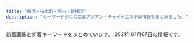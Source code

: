 ```yaml
---
title: "横浜・桜木町・関内・新横浜"
description: "キーワード別にの巨乳アジアン・チャイナエステ嬢情報をまとめました。"
---
```


新着画像と新着キーワードをまとめています。
2021年01月07日の情報です。

<DmmAffiliateIns />
<KeywordTable
  shops={
    [
    {
        "name": "\u30eb\u30d3\u30fc",
        "url": "http://ruby.est.cm/",
        "keywords": {
            "D": 12,
            "C": 10,
            "85": 8,
            "86": 4
        },
        "img_links": [
            "http://ruby.est.cm/photos/sites/66/2020/08/2020080509321890.jpg",
            "http://ruby.est.cm/images/news.png",
            "http://ruby.est.cm/photos/sites/66/2020/08/2020083107485498.jpg",
            "http://ruby.est.cm/images/top.jpg",
            "http://ruby.est.cm/images/service.jpg",
            "http://ruby.est.cm/images/bian.jpg",
            "http://ruby.est.cm/images/nei_bj1.png",
            "http://ruby.est.cm/images/s_staff.png",
            "http://ruby.est.cm/photos/sites/66/2020/10/2020103101574030.jpg",
            "http://ruby.est.cm/images/mobile.jpg"
        ],
        "station": "JR\u6771\u795e\u5948\u5ddd\u99c5\u897f\u53e3"
    },
    {
        "url": "http://www.lavender.esjoho.com/",
        "keywords": {
            "86": 4,
            "87": 7,
            "E": 1,
            "D": 11,
            "88": 1,
            "\u30bb\u30af\u30b7\u30fc": 1
        },
        "station": "JR\u6771\u795e\u5948\u5ddd\u99c5\u897f\u53e3",
        "img_links": [
            "http://www.lavender.esjoho.com/images/int2.png",
            "http://www.lavender.esjoho.com/images/sm.jpg",
            "http://www.lavender.esjoho.com/sp/menu/top.jpg",
            "http://www.lavender.esjoho.com/files/039.jpg",
            "http://www.lavender.esjoho.com/sp/images/staff_t.jpg",
            "http://www.lavender.esjoho.com/files/044.jpg",
            "http://www.lavender.esjoho.com/sp/images/topgirl.jpg",
            "http://www.lavender.esjoho.com/images/interior_t.png",
            "http://www.lavender.esjoho.com/images/ta.jpg",
            "http://www.lavender.esjoho.com/images/head.jpg",
            "http://www.lavender.esjoho.com/sp/menu/staff.jpg",
            "http://www.lavender.esjoho.com/sp/images/interior_t.jpg",
            "http://www.lavender.esjoho.com/images/news.jpg",
            "http://www.lavender.esjoho.com/images/concept.jpg",
            "http://www.lavender.esjoho.com/files/043.jpg",
            "http://www.lavender.esjoho.com/files/029.jpg",
            "http://www.lavender.esjoho.com/sp/images/footer.jpg",
            "http://www.lavender.esjoho.com/files/045.jpg",
            "http://www.lavender.esjoho.com/sp/images/time.jpg",
            "http://www.lavender.esjoho.com/images/rec1.png",
            "http://www.lavender.esjoho.com/sp/menu/interior.jpg",
            "http://www.lavender.esjoho.com/images/mobile.jpg",
            "http://www.lavender.esjoho.com/images/staff_t.png",
            "http://www.lavender.esjoho.com/files/024.jpg",
            "http://www.lavender.esjoho.com/images/link_t.png",
            "http://www.lavender.esjoho.com/files/032.jpg",
            "http://www.lavender.esjoho.com/sp/images/news.jpg",
            "http://www.lavender.esjoho.com/images/int1.png",
            "http://www.lavender.esjoho.com/images/sys3.png",
            "http://www.lavender.esjoho.com/images/rec2.png",
            "http://www.lavender.esjoho.com/files/019.jpg",
            "http://www.lavender.esjoho.com/sp/images/head.jpg",
            "http://www.lavender.esjoho.com/sp/images/pc.jpg",
            "http://www.lavender.esjoho.com/files/016.jpg",
            "http://www.lavender.esjoho.com/files/047.jpg",
            "http://www.lavender.esjoho.com/files/046.jpg",
            "http://www.lavender.esjoho.com/sp/images/newsb.jpg",
            "http://www.lavender.esjoho.com/sp/images/top.jpg",
            "http://www.lavender.esjoho.com/images/line.png",
            "http://www.lavender.esjoho.com/images/sys2.png",
            "http://www.lavender.esjoho.com/sp/images/tel.jpg",
            "http://www.lavender.esjoho.com/files/038.jpg"
        ],
        "name": "\u672a\u6765"
    },
    {
        "keywords": {
            "82": 6,
            "D": 2,
            "86": 1,
            "85": 1,
            "C": 6
        },
        "img_links": [
            "http://www.ipuyvyta.xyz/picture/room1.jpg",
            "http://www.ipuyvyta.xyz/uploads/200324/1-20032415352ab.jpg",
            "http://www.ipuyvyta.xyz/uploads/200324/1-200324153552608.jpg",
            "http://www.ipuyvyta.xyz/uploads/200527/1-20052G30953430.jpg",
            "http://www.ipuyvyta.xyz/uploads/201117/1-20111G24541418.jpg",
            "http://www.ipuyvyta.xyz/picture/s1.jpg",
            "http://www.ipuyvyta.xyz/uploads/190522/1-1Z52215030T15.jpg",
            "http://www.ipuyvyta.xyz/uploads/200103/1-2001031G131213.jpg",
            "http://www.ipuyvyta.xyz/picture/s_pick.png",
            "http://www.ipuyvyta.xyz/uploads/201016/1-201016155320S7.jpg",
            "http://www.ipuyvyta.xyz/uploads/201113/1-2011131412332R.jpg",
            "http://www.ipuyvyta.xyz/picture/s_staff.jpg",
            "http://www.ipuyvyta.xyz/uploads/201113/1-2011131413242P.jpg",
            "http://www.ipuyvyta.xyz/picture/room3.jpg",
            "http://www.ipuyvyta.xyz/picture/mobile.jpg",
            "http://www.ipuyvyta.xyz/uploads/200103/1-2001031G043127.jpg",
            "http://www.ipuyvyta.xyz/picture/s_news.png",
            "http://www.ipuyvyta.xyz/picture/top.png",
            "http://www.ipuyvyta.xyz/uploads/200103/1-2001031G10c34.jpg",
            "http://www.ipuyvyta.xyz/uploads/190806/1-1ZP61F113Z0.jpg",
            "http://www.ipuyvyta.xyz/uploads/201016/1-201016155304955.jpg",
            "http://www.ipuyvyta.xyz/uploads/190705/1-1ZF5141109322.jpg",
            "http://www.ipuyvyta.xyz/picture/s3.jpg",
            "http://www.ipuyvyta.xyz/uploads/201117/1-20111G24513940.jpg",
            "http://www.ipuyvyta.xyz/picture/relax.jpg",
            "http://www.ipuyvyta.xyz/uploads/200527/1-20052G310025O.jpg",
            "http://www.ipuyvyta.xyz/picture/room2.jpg",
            "http://www.ipuyvyta.xyz/picture/room4.jpg"
        ],
        "url": "http://www.ipuyvyta.xyz/",
        "name": "\u7652\u3057\u306e\u697d\u5712",
        "station": "JR\u6771\u795e\u5948\u5ddd\u99c5\u897f\u53e3"
    },
    {
        "station": "JR\u6771\u795e\u5948\u5ddd\u99c5\u897f\u53e3",
        "url": "http://raimu.ests.jp/",
        "img_links": [
            "http://raimu.ests.jp/images/nbj3.jpg",
            "http://raimu.ests.jp/images/top.png",
            "http://raimu.ests.jp/images/s_service.jpg",
            "http://raimu.ests.jp/images/hua.png",
            "http://raimu.ests.jp/images/pick_bj1.jpg",
            "http://raimu.ests.jp/images/s_face.jpg",
            "http://raimu.ests.jp/images/s_link.jpg",
            "http://raimu.ests.jp/images/mobile.jpg",
            "http://raimu.ests.jp/photos/sites/7/2020/12/2020121508002842.jpg",
            "http://raimu.ests.jp/photos/sites/7/2020/12/2020121307334124.jpg",
            "http://raimu.ests.jp/images/s_pick.jpg",
            "http://raimu.ests.jp/photos/sites/7/2020/12/2020121307334187.jpg",
            "http://raimu.ests.jp/images/room4.jpg",
            "http://raimu.ests.jp/images/room3.jpg",
            "http://raimu.ests.jp/images/service.png",
            "http://raimu.ests.jp/images/room2.jpg",
            "http://raimu.ests.jp/images/room1.jpg",
            "http://raimu.ests.jp/photos/sites/7/2020/12/2020121307012443.jpg",
            "http://raimu.ests.jp/images/pick_bj3.jpg",
            "http://raimu.ests.jp/images/1.jpg",
            "http://raimu.ests.jp/images/nbj1.jpg",
            "http://raimu.ests.jp/images/new.jpg",
            "http://raimu.ests.jp/images/s_blog.jpg",
            "http://raimu.ests.jp/images/s_staff.jpg"
        ],
        "keywords": {
            "86": 12,
            "84": 6,
            "87": 6,
            "D": 24
        },
        "name": "\u6765\u5922\uff5e\u30e9\u30a4\u30e0\uff5e"
    },
    {
        "img_links": [
            "http://www.rakuraku-venus.xyz/images/nav/lanmu-acc.jpg",
            "http://www.rakuraku-venus.xyz/images/index-kai_05.jpg",
            "http://www.rakuraku-venus.xyz/images/nav/lanmu-sys.jpg",
            "http://www.rakuraku-venus.xyz/images/index-kai_13a.jpg",
            "http://www.rakuraku-venus.xyz/images/index-kai_03.jpg",
            "http://www.rakuraku-venus.xyz/images/index-kai_08.jpg",
            "http://www.rakuraku-venus.xyz/images/shop/h3.jpg",
            "http://www.rakuraku-venus.xyz/images/light_img.jpg",
            "http://www.rakuraku-venus.xyz/images/staff/10/ai.jpg",
            "http://www.rakuraku-venus.xyz/images/nav/lanmu-staff.jpg",
            "http://www.rakuraku-venus.xyz/images/index-kai_13.jpg",
            "http://www.rakuraku-venus.xyz/images/shop/h2.jpg",
            "http://www.rakuraku-venus.xyz/images/index-f.jpg",
            "http://www.rakuraku-venus.xyz/psd/off.jpg",
            "http://www.rakuraku-venus.xyz/images/staff/10/aya.png",
            "http://www.rakuraku-venus.xyz/images/shop/h4.jpg",
            "http://www.rakuraku-venus.xyz/images/lan-t/images/lan-t_01.jpg",
            "http://www.rakuraku-venus.xyz/images/index-kai_16.jpg",
            "http://www.rakuraku-venus.xyz/images/shop/r1.jpg",
            "http://www.rakuraku-venus.xyz/images/staff/10/sizuka2.jpg",
            "http://www.rakuraku-venus.xyz/images/index-kai_07.jpg",
            "http://www.rakuraku-venus.xyz/images/staff/10/1.jpg",
            "http://www.rakuraku-venus.xyz/images/nav/lanmu-job.jpg"
        ],
        "keywords": {},
        "url": "http://www.rakuraku-venus.xyz/",
        "name": "\u697d\u3005\u30f4\u30a3\u30fc\u30ca\u30b9",
        "station": "JR\u6771\u795e\u5948\u5ddd\u99c5"
    },
    {
        "url": "http://kys-sawayaka.work/",
        "station": "JR\u4e2d\u5c71\u99c5\u5317\u53e3",
        "name": "\u604b",
        "img_links": [
            "http://kys-sawayaka.work/_src/25616805/index_05.png",
            "http://kys-sawayaka.work/_src/25616740/wechatimg2726.jpg",
            "http://kys-sawayaka.work/_src/25616808/index_08.png",
            "http://kys-sawayaka.work/_src/25618694/sign.png",
            "http://kys-sawayaka.work/_src/51027498/_dsf6130.jpg",
            "http://kys-sawayaka.work/_src/51069640/5_20201218111825635.jpg",
            "http://kys-sawayaka.work/_src/25616782/backtotop.png",
            "http://kys-sawayaka.work/_src/25616778/2e16c7c3c9ed2e743a3a3cee8270d95_20201217123431663.jpg",
            "http://kys-sawayaka.work/_src/51027496/_dsf9382.jpg",
            "http://kys-sawayaka.work/_src/25616809/index_09.png",
            "http://kys-sawayaka.work/_src/25616777/wechatimg2746.jpg",
            "http://kys-sawayaka.work/_src/25616776/wechatimg2727.jpg",
            "http://kys-sawayaka.work/_src/51027502/_k3_4082.jpg",
            "http://kys-sawayaka.work/_src/25616789/backtotop.png",
            "http://kys-sawayaka.work/_src/25616804/index_04.png",
            "http://kys-sawayaka.work/_src/51027459/2_20201218111825615.jpg",
            "http://kys-sawayaka.work/_src/25616769/backtotop.png",
            "http://kys-sawayaka.work/_src/51028012/cam.jpg",
            "http://kys-sawayaka.work/_src/51027462/3_20201218111825628.jpg",
            "http://kys-sawayaka.work/_src/25616807/index_07.png",
            "http://kys-sawayaka.work/_src/25616794/backtotop.png",
            "http://kys-sawayaka.work/_src/25616799/backtotop.png",
            "http://kys-sawayaka.work/_src/51027456/1_20201218111825589.jpg",
            "http://kys-sawayaka.work/_src/25616739/wechatimg2726.jpg",
            "http://kys-sawayaka.work/_src/25616806/index_06.png",
            "http://kys-sawayaka.work/_src/25616774/wechatimg2726.jpg",
            "http://kys-sawayaka.work/_src/25616746/backtotop.png",
            "http://kys-sawayaka.work/_src/51027464/4_20201218111825638.jpg"
        ],
        "keywords": {
            "86": 4,
            "D": 6,
            "87": 2,
            "E": 2,
            "85": 2
        }
    },
    {
        "name": "\u7d62\u9999\uff5e\u30a2\u30e4\u30ab\uff5e",
        "img_links": [
            "http://www.est-aya.work/images/ta.jpg",
            "http://www.est-aya.work/img/asuka1.jpg",
            "http://www.est-aya.work/images/head.jpg",
            "http://www.est-aya.work/images/sys2.png",
            "http://www.est-aya.work/img/yuri1.jpg",
            "http://www.est-aya.work/images/int1.png",
            "http://www.est-aya.work/images/2.jpg",
            "http://www.est-aya.work/images/8.jpg",
            "http://www.est-aya.work/images/sys1.png",
            "http://www.est-aya.work/images/news.png",
            "http://www.est-aya.work/images/10.jpg",
            "http://www.est-aya.work/images/tel.jpg",
            "http://www.est-aya.work/images/int2.png",
            "http://www.est-aya.work/images/mobile.jpg",
            "http://www.est-aya.work/img/eri1.jpg",
            "http://www.est-aya.work/images/line.png",
            "http://www.est-aya.work/images/5.jpg",
            "http://www.est-aya.work/images/sys3.png",
            "http://www.est-aya.work/images/interior_t.jpg",
            "http://www.est-aya.work/images/staff_t.jpg",
            "http://www.est-aya.work/images/rec2.jpg",
            "http://www.est-aya.work/images/info.png",
            "http://www.est-aya.work/img/ayumi1.jpg",
            "http://www.est-aya.work/images/rec1.png"
        ],
        "station": "JR\u685c\u6728\u753a\u99c5\u53571\u51fa\u53e3",
        "keywords": {},
        "url": "http://www.est-aya.work/"
    },
    {
        "url": "http://kannai-mensesthe.com/",
        "img_links": [
            "http://kannai-mensesthe.com/images/flower.png",
            "https://kannai-mensesthe.com/room/esthe1.jpg",
            "https://kannai-mensesthe.com/staff/sora-s1.jpg",
            "https://hamamatsucho-esthe.work/icon/google_plus.png",
            "https://kannai-mensesthe.com/staff/sora-l1.jpg",
            "https://kannai-mensesthe.com/staff/haru-s1.jpg",
            "https://hamamatsucho-esthe.work/icon/twitter.png",
            "https://kannai-mensesthe.com/staff/mika-s1.jpg",
            "https://kannai-mensesthe.com/button/staff.png",
            "https://hamamatsucho-esthe.work/icon/facebook.png",
            "https://kannai-mensesthe.com/images/footer-l.png",
            "https://kannai-mensesthe.com/room/esthe2.jpg",
            "https://kannai-mensesthe.com/icon/facebook.png",
            "https://kannai-mensesthe.com/staff/risa-l1.jpg",
            "https://kannai-mensesthe.com/images/main1.jpg",
            "https://kannai-mensesthe.com/room/4-s.jpg",
            "https://kannai-mensesthe.com/staff/maki-s1.jpg",
            "https://kannai-mensesthe.com/staff/mika-l1.jpg",
            "https://kannai-mensesthe.com/staff/risa-s1.jpg",
            "https://kannai-mensesthe.com/images/clear.png",
            "https://kannai-mensesthe.com/room/3-l.jpg",
            "https://kannai-mensesthe.com//images/footer-r.png",
            "https://kannai-mensesthe.com/2019/12/03/risa-s1.jpg",
            "https://kannai-mensesthe.com/staff/haru-l1.jpg",
            "https://kannai-mensesthe.com/room/1-s.jpg",
            "https://kannai-mensesthe.com/staff/koko-s1.jpg",
            "https://kannai-mensesthe.com/images/flower.png",
            "https://kannai-mensesthe.com/room/2-l.jpg",
            "https://hamamatsucho-esthe.work/icon/line.png",
            "https://kannai-mensesthe.com/icon/google_plus.png",
            "https://kannai-mensesthe.com/room/4-l.jpg",
            "https://kannai-mensesthe.com/staff/koko-l1.jpg",
            "https://kannai-mensesthe.com/2019/11/10/1.jpg",
            "https://kannai-mensesthe.com/button/blog.png",
            "https://kannai-mensesthe.com/room/3-s.jpg",
            "https://kannai-mensesthe.com/icon/line.png",
            "https://kannai-mensesthe.com/room/esthe3.jpg",
            "https://kannai-mensesthe.com/room/1-l.jpg",
            "https://kannai-mensesthe.com/staff/maki-l1.jpg",
            "https://kannai-mensesthe.com/icon/twitter.png",
            "https://kannai-mensesthe.com/button/home.png",
            "https://kannai-mensesthe.com/room/2-s.jpg",
            "https://kannai-mensesthe.com/images/main-sp.jpg"
        ],
        "station": "JR\u95a2\u5185\u99c5",
        "name": "Olive",
        "keywords": {
            "90": 28,
            "88": 14
        }
    },
    {
        "img_links": [
            "http://diamond.esute.tokyo/images/c-top.png",
            "http://diamond.esute.tokyo/images/b-tel.png",
            "http://diamond.esute.tokyo/images/pic2.jpg",
            "http://diamond.esute.tokyo/images/pic-akasuri.png",
            "http://diamond.esute.tokyo/images/bill.jpg",
            "http://diamond.esute.tokyo/staff/s-mari.jpg",
            "http://diamond.esute.tokyo/images/bar-interior.png",
            "http://diamond.esute.tokyo/images/bar-pickup.png",
            "http://diamond.esute.tokyo/images/footer.png",
            "http://diamond.esute.tokyo/images/c-interior.png",
            "http://diamond.esute.tokyo/images/bar-staff.png",
            "http://diamond.esute.tokyo/images/pic1.jpg",
            "http://diamond.esute.tokyo/staff/s-yumi.jpg",
            "http://diamond.esute.tokyo/images/c-staff.png",
            "http://diamond.esute.tokyo/staff/s-ai.jpg",
            "http://diamond.esute.tokyo/images/bar-cam.png"
        ],
        "station": "JR\u95a2\u5185\u99c5\u5357\u53e3",
        "name": "\u30c0\u30a4\u30e4",
        "keywords": {},
        "url": "http://diamond.esute.tokyo/"
    },
    {
        "img_links": [
            "http://www.aoitori.mesthe.com/images/shop/shop03.jpg",
            "http://www.aoitori.mesthe.com/images/infor.png",
            "http://www.aoitori.mesthe.com/files/003-02.jpg",
            "http://www.aoitori.mesthe.com/images/link_line.png",
            "http://www.aoitori.mesthe.com/files/006-02.jpg",
            "http://www.aoitori.mesthe.com/images/staff_line.png",
            "http://www.aoitori.mesthe.com/files/005-02.jpg",
            "http://www.aoitori.mesthe.com/files/007.jpg",
            "http://www.aoitori.mesthe.com/images/top_sche.png",
            "http://www.aoitori.mesthe.com/images/shop/shop04.jpg",
            "http://www.aoitori.mesthe.com/images/bj3.png",
            "http://www.aoitori.mesthe.com/files/003.jpg",
            "http://www.aoitori.mesthe.com/files/006.jpg",
            "http://www.aoitori.mesthe.com/images/shop/shop02.jpg",
            "http://www.aoitori.mesthe.com/images/girl-z2.jpg",
            "http://www.aoitori.mesthe.com/images/top.png",
            "http://www.aoitori.mesthe.com/files/007-02.jpg",
            "http://www.aoitori.mesthe.com/images/tit-infor.png",
            "http://www.aoitori.mesthe.com/images/shop/shop01.jpg",
            "http://www.aoitori.mesthe.com/files/002.jpg",
            "http://www.aoitori.mesthe.com/files/002-02.jpg",
            "http://www.aoitori.mesthe.com/files/005.jpg",
            "http://www.aoitori.mesthe.com/images/girl-z1.jpg",
            "http://www.aoitori.mesthe.com/images/mobile.png"
        ],
        "keywords": {
            "87": 1,
            "86": 2,
            "88": 2,
            "D": 4
        },
        "url": "http://www.aoitori.mesthe.com/",
        "name": "\u78a7\u3044\u9ce5",
        "station": "JR\u95a2\u5185\u99c5\u5317\u53e3"
    },
    {
        "name": "Colorful\uff5e\u30ab\u30e9\u30d5\u30eb\uff5e",
        "station": "JR\u95a2\u5185\u99c5\u5317\u53e3",
        "url": "http://www.relax-colorful.com/",
        "img_links": [
            "http://www.relax-colorful.com/images/girl_bt.jpg",
            "http://www.relax-colorful.com/files/080.jpg",
            "http://www.relax-colorful.com/files/091-03.jpg",
            "http://www.relax-colorful.com/files/091-02.jpg",
            "http://www.relax-colorful.com/files/092-03.jpg",
            "http://www.relax-colorful.com/images/pick.jpg",
            "http://www.relax-colorful.com/files/055-02.jpg",
            "http://www.relax-colorful.com/files/053.jpg",
            "http://www.relax-colorful.com/images/staff_line.jpg",
            "http://www.relax-colorful.com/images/bjs3.jpg",
            "http://www.relax-colorful.com/files/060-03.jpg",
            "http://www.relax-colorful.com/images/mobile.jpg",
            "http://www.relax-colorful.com/files/089-02.jpg",
            "http://www.relax-colorful.com/files/040-02.jpg",
            "http://www.relax-colorful.com/files/080-03.jpg",
            "http://www.relax-colorful.com/images/top.jpg",
            "http://www.relax-colorful.com/files/089.jpg",
            "http://www.relax-colorful.com/files/092.jpg",
            "http://www.relax-colorful.com/files/077-02.jpg",
            "http://www.relax-colorful.com/files/040.jpg",
            "http://www.relax-colorful.com/files/087-03.jpg",
            "http://www.relax-colorful.com/files/069-02.jpg",
            "http://www.relax-colorful.com/files/093.jpg",
            "http://www.relax-colorful.com/files/093-02.jpg",
            "http://www.relax-colorful.com/files/077.jpg",
            "http://www.relax-colorful.com/files/092-02.jpg",
            "http://www.relax-colorful.com/files/069-03.jpg",
            "http://www.relax-colorful.com/files/053-03.jpg",
            "http://www.relax-colorful.com/files/067-02.jpg",
            "http://www.relax-colorful.com/files/060-02.jpg",
            "http://www.relax-colorful.com/files/069.jpg",
            "http://www.relax-colorful.com/images/att.jpg",
            "http://www.relax-colorful.com/images/staff1b.jpg",
            "http://www.relax-colorful.com/images/news1.jpg",
            "http://www.relax-colorful.com/images/news2.jpg",
            "http://www.relax-colorful.com/files/089-03.jpg",
            "http://www.relax-colorful.com/images/backlist.jpg",
            "http://www.relax-colorful.com/images/staff1a.jpg",
            "http://www.relax-colorful.com/files/091.jpg",
            "http://www.relax-colorful.com/files/090-03.jpg",
            "http://www.relax-colorful.com/files/087.jpg",
            "http://www.relax-colorful.com/files/073-03.jpg",
            "http://www.relax-colorful.com/images/staff1.jpg",
            "http://www.relax-colorful.com/files/082.jpg",
            "http://www.relax-colorful.com/files/082-03.jpg",
            "http://www.relax-colorful.com/files/055.jpg",
            "http://www.relax-colorful.com/files/040-03.jpg",
            "http://www.relax-colorful.com/files/067-03.jpg",
            "http://www.relax-colorful.com/files/053-02.jpg",
            "http://www.relax-colorful.com/files/090.jpg",
            "http://www.relax-colorful.com/files/067.jpg",
            "http://www.relax-colorful.com/files/077-03.jpg",
            "http://www.relax-colorful.com/files/082-02.jpg",
            "http://www.relax-colorful.com/files/073.jpg",
            "http://www.relax-colorful.com/files/060.jpg",
            "http://www.relax-colorful.com/images/news.jpg",
            "http://www.relax-colorful.com/files/090-02.jpg",
            "http://www.relax-colorful.com/files/055-03.jpg",
            "http://www.relax-colorful.com/files/073-02.jpg",
            "http://www.relax-colorful.com/files/087-02.jpg",
            "http://www.relax-colorful.com/files/080-02.jpg",
            "http://www.relax-colorful.com/files/093-03.jpg"
        ],
        "keywords": {
            "86": 15,
            "87": 30,
            "85": 3,
            "C": 38,
            "D": 39
        }
    },
    {
        "name": "SRP",
        "station": "JR\u65b0\u6a2a\u6d5c\u99c5\u5317\u53e3",
        "keywords": {
            "D": 35,
            "83": 10,
            "C": 60,
            "85": 35,
            "88": 3,
            "87": 9,
            "86": 33,
            "84": 14,
            "E": 3
        },
        "img_links": [
            "http://www.shine-es.info/public/image/20180806/20180806021637_66262.jpeg",
            "http://www.shine-es.info/public/image/20200901/20200901125021_47269.jpg",
            "http://www.shine-es.info/public/image/20201107/20201107124509_92438.png",
            "http://www.shine-es.info/public/image/20181128/20181128190142_51228.jpeg",
            "http://www.shine-es.info/public/image/20201113/20201113010109_63246.png",
            "http://www.shine-es.info/public/image/20201130/20201130150442_88111.jpg",
            "http://www.shine-es.info/public/image/20180806/20180806021646_71312.jpeg",
            "http://www.shine-es.info/public/image/20201210/20201210131428_47249.png",
            "http://www.shine-es.info/public/image/20191129/20191129184548_44783.jpg",
            "http://www.shine-es.info/public/image/20180528/20180528013047_54119.jpg",
            "http://www.shine-es.info/public/image/20200225/20200225013302_28274.png",
            "http://www.shine-es.info/public/image/20180426/20180426160618_24358.jpg",
            "http://www.shine-es.info/img/top/pic-1.png",
            "http://www.shine-es.info/public/image/20180426/20180426160348_68419.jpg",
            "http://www.shine-es.info/public/image/20191009/20191009171328_21361.jpg",
            "http://www.shine-es.info/public/image/20180514/20180514161320_29646.jpg",
            "http://www.shine-es.info/public/image/20180524/20180524214431_17082.jpg",
            "http://www.shine-es.info/img/top/nav_05.jpg",
            "http://www.shine-es.info/public/image/20201030/20201030141055_73595.jpg",
            "http://www.shine-es.info/public/image/20190617/20190617002029_84673.jpg",
            "http://www.shine-es.info/img/top/koko.png",
            "http://www.shine-es.info/public/image/20200120/20200120014129_44289.jpg",
            "http://www.shine-es.info/img/system/campaign3.png",
            "http://www.shine-es.info/public/image/20201009/20201009012403_82863.jpg",
            "http://www.shine-es.info/public/image/20200420/20200420174944_96356.jpeg",
            "http://www.shine-es.info/img/top/pic-3.jpg",
            "http://www.shine-es.info/public/image/20201020/20201020190438_86333.png",
            "http://www.shine-es.info/public/image/20180524/20180524214652_54672.jpeg",
            "http://www.shine-es.info/public/image/20191123/20191123005624_21397.jpg",
            "http://www.shine-es.info/img/top/pic-2.jpg",
            "http://www.shine-es.info/img/top/nav_03.jpg",
            "http://www.shine-es.info/img/top/nav_06.jpg",
            "http://www.shine-es.info/img/top/nav_04.jpg",
            "http://www.shine-es.info/public/image/20200505/20200505002649_53549.png",
            "http://www.shine-es.info/img/top/mobile.jpg",
            "http://www.shine-es.info/public/image/20180524/20180524214610_38863.jpeg",
            "http://www.shine-es.info/public/image/20190827/20190827011025_93525.jpg",
            "http://www.shine-es.info/public/image/20200818/20200818122158_85855.jpg",
            "http://www.shine-es.info/public/image/20180426/20180426161222_54119.jpg",
            "http://www.shine-es.info/public/image/20200420/20200420174959_97231.jpeg",
            "http://www.shine-es.info/public/image/20191009/20191009171341_70954.jpg",
            "http://www.shine-es.info/img/top/pic-1.jpg",
            "http://www.shine-es.info/public/image/20200901/20200901124912_14983.jpg",
            "http://www.shine-es.info/public/image/20190617/20190617002036_61596.jpg",
            "http://www.shine-es.info/public/image/20200420/20200420175008_44399.jpeg",
            "http://www.shine-es.info/img/top/nav_09.jpg",
            "http://www.shine-es.info/public/image/20190406/20190406214019_72078.jpg",
            "http://www.shine-es.info/public/image/20191007/20191007000751_26360.jpg",
            "http://www.shine-es.info/public/image/20200625/20200625164158_20466.jpg",
            "http://www.shine-es.info/public/image/20191007/20191007000800_55460.png",
            "http://www.shine-es.info/public/image/20191123/20191123005615_48887.jpg",
            "http://www.shine-es.info/img/top/nav_07.jpg",
            "http://www.shine-es.info/public/image/20180524/20180524214747_75881.jpeg",
            "http://www.shine-es.info/public/image/20200926/20200926005843_52680.jpg",
            "http://www.shine-es.info/public/image/20180524/20180524214818_14591.jpeg",
            "http://www.shine-es.info/public/image/20200816/20200816001546_39857.jpg"
        ],
        "url": "http://www.shine-es.info/"
    },
    {
        "name": "\u30ec\u30a4\u30f3\u30dc\u30fc",
        "station": "JR\u65b0\u6a2a\u6d5c\u99c5\u5317\u53e3",
        "url": "https://rainbow.relaxjp.com/",
        "img_links": [
            "https://rainbow.relaxjp.com/css/staff/staff02.png",
            "https://rainbow.relaxjp.com/css/staff/staff002-a.png",
            "https://rainbow.relaxjp.com/css/nav/nav06.png",
            "https://rainbow.relaxjp.com/css/sp-qizu.png",
            "https://rainbow.relaxjp.com/css/m-top03.png",
            "https://rainbow.relaxjp.com/css/m-head01.png",
            "https://rainbow.relaxjp.com/css/staff/staff01-a.png",
            "https://rainbow.relaxjp.com/css/staff/staff03.png",
            "https://rainbow.relaxjp.com/css/m-cam01.png",
            "https://rainbow.relaxjp.com/css/nav/nav03.png",
            "https://rainbow.relaxjp.com/css/m-top04.png",
            "https://rainbow.relaxjp.com/css/nav/nav02.png",
            "https://rainbow.relaxjp.com/css/staff/staff01.png",
            "https://rainbow.relaxjp.com/css/staff/staff003-a.png",
            "https://rainbow.relaxjp.com/css/nav/nav01.png",
            "https://rainbow.relaxjp.com/css/sp-tel.png",
            "https://rainbow.relaxjp.com/css/staff/staff02-a.png",
            "https://rainbow.relaxjp.com/css/nav/nav04.png",
            "https://rainbow.relaxjp.com/css/m-top02.png",
            "https://rainbow.relaxjp.com/css/nav/nav05.png",
            "https://rainbow.relaxjp.com/css/staff/staff03-a.png"
        ],
        "keywords": {
            "90": 1,
            "D": 3,
            "C": 8,
            "89": 2
        }
    },
    {
        "img_links": [
            "http://www.rose-color.info/public/image/20200818/20200818115250_43959.jpg",
            "http://www.rose-color.info/public/image/20190509/20190509151712_73273.jpg",
            "http://www.rose-color.info/public/image/20200417/20200417025857_20118.png",
            "http://www.rose-color.info/public/image/20190517/20190517212453_15511.jpg",
            "http://www.rose-color.info/public/image/20201113/20201113005050_58373.png",
            "http://www.rose-color.info/public/image/20190509/20190509145323_81608.jpg",
            "http://www.rose-color.info/public/image/20190509/20190509140913_93259.jpg",
            "http://www.rose-color.info/img/gback.jpg",
            "http://www.rose-color.info/public/image/20190509/20190509140925_63726.jpg",
            "http://www.rose-color.info/public/image/20190509/20190509150501_74550.jpg",
            "http://www.rose-color.info/public/image/20201107/20201107123935_72522.png",
            "http://www.rose-color.info/public/image/20190922/20190922200457_51255.jpeg",
            "http://www.rose-color.info/public/image/20190924/20190924151957_88257.jpg",
            "http://www.rose-color.info/public/image/20190509/20190509160519_55359.jpg",
            "http://www.rose-color.info/public/image/20190922/20190922200505_21149.jpeg",
            "http://www.rose-color.info/public/image/20190509/20190509145318_30201.jpg",
            "http://www.rose-color.info/public/image/20201009/20201009005900_97376.jpg",
            "http://www.rose-color.info/public/image/20190509/20190509145858_80062.jpg",
            "http://www.rose-color.info/public/image/20190517/20190517212507_39342.jpg",
            "http://www.rose-color.info/img/link1.jpg",
            "http://www.rose-color.info/public/image/20190509/20190509151815_26133.jpg",
            "http://www.rose-color.info/public/image/20190509/20190509150319_28745.jpg",
            "http://www.rose-color.info/public/image/20190517/20190517212433_70632.jpg",
            "http://www.rose-color.info/public/image/20201130/20201130144441_16819.jpg",
            "http://www.rose-color.info/public/image/20190509/20190509151145_51237.jpg",
            "http://www.rose-color.info/public/image/20191025/20191025151602_11534.jpg",
            "http://www.rose-color.info/public/image/20190509/20190509145904_79944.jpg",
            "http://www.rose-color.info/public/image/20200624/20200624132622_25845.jpg",
            "http://www.rose-color.info/img/link2.jpg",
            "http://www.rose-color.info/public/image/20190509/20190509140935_98972.jpg",
            "http://www.rose-color.info/public/image/20190509/20190509140857_11715.jpg",
            "http://www.rose-color.info/public/image/20201007/20201007120913_18836.jpg",
            "http://www.rose-color.info/public/image/20201014/20201014160847_32283.jpg",
            "http://www.rose-color.info/public/image/20200926/20200926023207_93288.jpg",
            "http://www.rose-color.info/public/image/20190509/20190509145639_35576.jpg",
            "http://www.rose-color.info/img/koko.png",
            "http://www.rose-color.info/img/sys.jpg",
            "http://www.rose-color.info/public/image/20201210/20201210130347_71702.png",
            "http://www.rose-color.info/public/image/20190819/20190819122724_17981.png",
            "http://www.rose-color.info/img/gtop.jpg",
            "http://www.rose-color.info/public/image/20201020/20201020184710_30595.png"
        ],
        "name": "Rose Color\uff5e\u30ed\u30fc\u30ba\u30ab\u30e9\u30fc\uff5e",
        "station": "JR\u65b0\u6a2a\u6d5c\u99c5\u5317\u53e3",
        "url": "http://www.rose-color.info/",
        "keywords": {
            "86": 37,
            "E": 6,
            "88": 3,
            "87": 32,
            "D": 19,
            "C": 59,
            "F": 4,
            "85": 13,
            "89": 3
        }
    },
    {
        "img_links": [
            "http://xn--vckg5a5c7c8c1czd.xyz/img/nav-005.png",
            "http://xn--vckg5a5c7c8c1czd.xyz/img/cg06.png",
            "http://xn--vckg5a5c7c8c1czd.xyz/img/nav-006.png",
            "http://xn--vckg5a5c7c8c1czd.xyz/img/nav-004.png",
            "http://xn--vckg5a5c7c8c1czd.xyz/img/a6.jpg",
            "http://xn--vckg5a5c7c8c1czd.xyz/img/nav-001.png",
            "http://xn--vckg5a5c7c8c1czd.xyz/img/tel.png",
            "http://xn--vckg5a5c7c8c1czd.xyz/img/top01.png",
            "http://xn--vckg5a5c7c8c1czd.xyz/img/a4.jpg",
            "http://xn--vckg5a5c7c8c1czd.xyz/img/a1.jpg",
            "http://xn--vckg5a5c7c8c1czd.xyz/img/cg02.png",
            "http://xn--vckg5a5c7c8c1czd.xyz/img/a5.jpg",
            "http://xn--vckg5a5c7c8c1czd.xyz/img/nav-002.png",
            "http://xn--vckg5a5c7c8c1czd.xyz/img/cg07.png",
            "http://xn--vckg5a5c7c8c1czd.xyz/img/cg05.png",
            "http://xn--vckg5a5c7c8c1czd.xyz/img/cg09.png",
            "http://xn--vckg5a5c7c8c1czd.xyz/img/nav-003.png",
            "http://xn--vckg5a5c7c8c1czd.xyz/img/cg03.png",
            "http://xn--vckg5a5c7c8c1czd.xyz/img/no.png",
            "http://xn--vckg5a5c7c8c1czd.xyz/img/a3.jpg",
            "http://xn--vckg5a5c7c8c1czd.xyz/img/a2.jpg",
            "http://xn--vckg5a5c7c8c1czd.xyz/img/cg01.png"
        ],
        "name": "\u30a2\u30ed\u30de\u30db\u30fc\u30e0",
        "station": "\u30bb\u30f3\u30bf\u30fc\u5317\u99c5",
        "url": "http://xn--vckg5a5c7c8c1czd.xyz/",
        "keywords": {}
    },
    {
        "url": "http://www.es-moe.work/",
        "name": "YURI",
        "keywords": {},
        "img_links": [
            "http://www.es-moe.work/sp/staff/momo.jpg",
            "http://www.es-moe.work/images/rec2.jpg",
            "http://www.es-moe.work/images/b1.jpg",
            "http://www.es-moe.work/sp/images/topgirl.jpg",
            "http://www.es-moe.work/images/int2.png",
            "http://www.es-moe.work/images/b2.jpg",
            "http://www.es-moe.work/sp/images/e2.jpg",
            "http://www.es-moe.work/sp/images/s1.jpg",
            "http://www.es-moe.work/sp/images/sisu_t.jpg",
            "http://www.es-moe.work/sp/images/s3.jpg",
            "http://www.es-moe.work/sp/menu/staff.jpg",
            "http://www.es-moe.work/sp/img/momo1.jpg",
            "http://www.es-moe.work/sp/images/rec1.jpg",
            "http://www.es-moe.work/sp/images/tel.jpg",
            "http://www.es-moe.work/sp/images/e5.jpg",
            "http://www.es-moe.work/images/sys2.png",
            "http://www.es-moe.work/staff/akane.jpg",
            "http://www.es-moe.work/img/mari1.jpg",
            "http://www.es-moe.work/sp/images/int2.png",
            "http://www.es-moe.work/sp/staff/yuyu.jpg",
            "http://www.es-moe.work/sp/images/int1.jpg",
            "http://www.es-moe.work/img/mirai1.jpg",
            "http://www.es-moe.work/sp/images/interior_t.jpg",
            "http://www.es-moe.work/sp/staff/mari.jpg",
            "http://www.es-moe.work/sp/images/news.jpg",
            "http://www.es-moe.work/sp/menu/top.jpg",
            "http://www.es-moe.work/sp/img/mirai1.jpg",
            "http://www.es-moe.work/staff/mari.jpg",
            "http://www.es-moe.work/images/twitter.jpg",
            "http://www.es-moe.work/img/momo1.jpg",
            "http://www.es-moe.work/images/rec1.jpg",
            "http://www.es-moe.work/sp/images/s4.jpg",
            "http://www.es-moe.work/staff/yuyu.jpg",
            "http://www.es-moe.work/sp/images/e1.jpg",
            "http://www.es-moe.work/sp/img/yuyu1.jpg",
            "http://www.es-moe.work/sp/img/akane1.jpg",
            "http://www.es-moe.work/sp/staff/akane.jpg",
            "http://www.es-moe.work/img/akane1.jpg",
            "http://www.es-moe.work/sp/images/e3.jpg",
            "http://www.es-moe.work/sp/images/s2.jpg",
            "http://www.es-moe.work/sp/images/footer.png",
            "http://www.es-moe.work/sp/images/staff_t.jpg",
            "http://www.es-moe.work/images/staff_t.jpg",
            "http://www.es-moe.work/images/head.jpg",
            "http://www.es-moe.work/img/yuyu1.jpg",
            "http://www.es-moe.work/sp/menu/sisu.jpg",
            "http://www.es-moe.work/sp/images/sisu1.png",
            "http://www.es-moe.work/sp/images/head.jpg",
            "http://www.es-moe.work/staff/mirai.jpg",
            "http://www.es-moe.work/images/sm.jpg",
            "http://www.es-moe.work/sp/images/ac1.jpg",
            "http://www.es-moe.work/sp/img/mari1.jpg",
            "http://www.es-moe.work/images/interior_t.jpg",
            "http://www.es-moe.work/sp/staff/mirai.jpg",
            "http://www.es-moe.work/images/int1.jpg",
            "http://www.es-moe.work/staff/momo.jpg",
            "http://www.es-moe.work/images/b3.jpg",
            "http://www.es-moe.work/sp/menu/interior.jpg",
            "http://www.es-moe.work/images/sys1.png",
            "http://www.es-moe.work/sp/images/sys.png",
            "http://www.es-moe.work/sp/images/rec2.jpg",
            "http://www.es-moe.work/sp/images/e4.jpg"
        ],
        "station": "\u65e5\u30ce\u51fa\u753a\u99c5"
    },
    {
        "img_links": [
            "http://misaki.este88.com/gals/sakura1.jpg",
            "http://misaki.este88.com/gals/ruru1.jpg",
            "http://misaki.este88.com/img/header01.jpg",
            "http://misaki.este88.com/img/header03.jpg",
            "http://misaki.este88.com/gals/ayumi1.jpg",
            "http://misaki.este88.com/img/header02.jpg",
            "http://misaki.este88.com/gals/riri1.jpg",
            "http://misaki.este88.com/gals/nana1.jpg",
            "http://misaki.este88.com/gals/mimi1.jpg",
            "http://misaki.este88.com/images/sp02.jpg",
            "http://misaki.este88.com/gals/yuyu1.jpg",
            "http://misaki.este88.com/gals/momo1.jpg",
            "http://misaki.este88.com/img/header00.jpg"
        ],
        "name": "\u307f\u3055\u304d",
        "url": "http://misaki.este88.com/",
        "keywords": {
            "D": 2
        },
        "station": "JR\u4e2d\u5c71\u99c5\u5317\u53e3"
    },
    {
        "name": "Dear",
        "url": "https://dear.xyz.mn/",
        "keywords": {
            "C": 27,
            "E": 6,
            "D": 36,
            "87": 12,
            "85": 6,
            "86": 36
        },
        "img_links": [
            "https://dear.xyz.mn/photos/sites/33/2020/10/2020102915581219.jpeg",
            "https://dear.xyz.mn/photos/sites/33/2020/11/2020111223021793.jpeg",
            "https://dear.xyz.mn/images/top.png",
            "https://dear.xyz.mn/images/ac01.jpg",
            "https://dear.xyz.mn/images/ac04.jpg",
            "https://dear.xyz.mn/photos/sites/33/2020/11/2020110212041438.jpeg",
            "https://dear.xyz.mn/photos/sites/33/2020/12/2020122322560396.jpeg",
            "https://dear.xyz.mn/photos/sites/33/2020/10/2020102915560890.jpeg",
            "https://dear.xyz.mn/photos/sites/33/2020/12/2020122818210498.jpeg",
            "https://dear.xyz.mn/photos/sites/33/2020/12/2020120212565938.jpeg",
            "https://dear.xyz.mn/images/ac02.jpg",
            "https://dear.xyz.mn/images/sp_top.jpg",
            "https://dear.xyz.mn/photos/sites/33/2020/11/2020110212041225.jpeg",
            "https://dear.xyz.mn/images/ac05.jpg",
            "https://dear.xyz.mn/photos/sites/33/2020/12/2020123111404133.jpeg",
            "https://dear.xyz.mn/photos/sites/33/2020/10/2020101709562373.jpeg"
        ],
        "station": "JR\u95a2\u5185\u99c5\u5317\u53e3"
    },
    {
        "url": "http://iyashi-tenshi.work/",
        "station": "JR\u4e2d\u5c71\u99c5\u5317\u53e3",
        "name": "\u7652\u3057\u306e\u5929\u4f7f",
        "keywords": {
            "E": 2,
            "D": 2,
            "C": 15,
            "84": 1,
            "86": 1,
            "87": 1,
            "88": 1
        },
        "img_links": [
            "http://iyashi-tenshi.work/i/img/acc-2.png",
            "http://iyashi-tenshi.work/i/img/sta10.jpg",
            "http://iyashi-tenshi.work/img/nos.jpg",
            "http://iyashi-tenshi.work/img/sta13.jpg",
            "http://iyashi-tenshi.work/img/IMG_17480.jpg",
            "http://iyashi-tenshi.work/img/sta12.jpg",
            "http://iyashi-tenshi.work/img/sta11.jpg",
            "http://iyashi-tenshi.work/img/c1.jpg",
            "http://iyashi-tenshi.work/img/bottom.png",
            "http://iyashi-tenshi.work/img/st10.jpg",
            "http://iyashi-tenshi.work/img/mo.png",
            "http://iyashi-tenshi.work/img/IMG_17410.jpg",
            "http://iyashi-tenshi.work/i/img/r5.jpg",
            "http://iyashi-tenshi.work/i/img/acc-1.jpg",
            "http://iyashi-tenshi.work/i/img/sta13.jpg",
            "http://iyashi-tenshi.work/img/st12.jpg",
            "http://iyashi-tenshi.work/i/img/st10.jpg",
            "http://iyashi-tenshi.work/i/img/r1.jpg",
            "http://iyashi-tenshi.work/i/img/acc-3.png",
            "http://iyashi-tenshi.work/i/img/acc-5.jpg",
            "http://iyashi-tenshi.work/img/head.png",
            "http://iyashi-tenshi.work/i/img/r4.jpg",
            "http://iyashi-tenshi.work/img/IMG_1709.jpg",
            "http://iyashi-tenshi.work/img/st13.jpg",
            "http://iyashi-tenshi.work/img/sta10.jpg",
            "http://iyashi-tenshi.work/i/img/sta11.jpg",
            "http://iyashi-tenshi.work/i/img/r3.jpg",
            "http://iyashi-tenshi.work/i/img/r2.jpg",
            "http://iyashi-tenshi.work/img/st11.jpg",
            "http://iyashi-tenshi.work/i/img/sta12.jpg",
            "http://iyashi-tenshi.work/i/img/acc-4.png"
        ]
    },
    {
        "station": "JR\u95a2\u5185\u99c5\u5317\u53e3",
        "name": "SKY",
        "img_links": [
            "http://hi-msg.com/sky/img/p-1.jpg",
            "http://hi-msg.com/sky/img/IMG_1675.jpg",
            "http://hi-msg.com/sky/img/p-4.jpg",
            "http://hi-msg.com/sky/img/p-2.jpg",
            "http://hi-msg.com/sky/img/IMG_1667.jpg",
            "http://hi-msg.com/sky/img/p-11.jpg",
            "http://hi-msg.com/sky/img/p-3-1.jpg",
            "http://hi-msg.com/sky/img/p-5-1.jpg",
            "http://hi-msg.com/sky/img/p-12.jpg",
            "http://hi-msg.com/sky/img/hade.jpg",
            "http://hi-msg.com/sky/img/p-5.jpg",
            "http://hi-msg.com/sky/img/IMG_1656.jpg",
            "http://hi-msg.com/sky/img/p-3.jpg",
            "http://hi-msg.com/sky/img/p-7.jpg",
            "http://hi-msg.com/sky/img/p-9.jpg",
            "http://hi-msg.com/sky/img/IMG_16564.jpg"
        ],
        "keywords": {
            "C": 1,
            "D": 8,
            "90": 3,
            "91": 1,
            "88": 4,
            "87": 1
        },
        "url": "http://hi-msg.com/sky/"
    },
    {
        "station": "JR\u6771\u795e\u5948\u5ddd\u99c5\u897f\u53e3",
        "name": "No.1 Aroma",
        "keywords": {},
        "img_links": [
            "http://no1-aroma.com/img/02.jpg",
            "http://no1-aroma.com/static/picture/page-top_off.png",
            "http://no1-aroma.com/static/picture/top_back_sp1.jpg",
            "http://no1-aroma.com/static/picture/top_back_pc1.jpg",
            "http://no1-aroma.com/img/03.jpg",
            "http://no1-aroma.com/price/kosu.png",
            "http://no1-aroma.com/static/picture/15.jpg",
            "http://no1-aroma.com/img/04.jpg",
            "http://no1-aroma.com/static/picture/sub_back_pc.jpg",
            "http://no1-aroma.com/static/picture/sub_back_sp.jpg",
            "http://no1-aroma.com/img/01.jpg"
        ],
        "url": "http://no1-aroma.com/"
    },
    {
        "img_links": [
            "http://est-hanamizuki.com/images/news1.png",
            "http://est-hanamizuki.com/images/mobile.jpg",
            "http://est-hanamizuki.com/images/g22.jpg",
            "http://est-hanamizuki.com/images/m1.jpg",
            "http://est-hanamizuki.com/images/erika.jpg",
            "http://est-hanamizuki.com/images/g2.jpg",
            "http://est-hanamizuki.com/images/g1.jpg",
            "http://est-hanamizuki.com/images/zi_staff.png",
            "http://est-hanamizuki.com/images/info.png",
            "http://est-hanamizuki.com/images/g13.jpg",
            "http://est-hanamizuki.com/images/g12.jpg",
            "http://est-hanamizuki.com/images/head.jpg",
            "http://est-hanamizuki.com/images/m3.jpg",
            "http://est-hanamizuki.com/images/erika2.jpg",
            "http://est-hanamizuki.com/images/g33.jpg",
            "http://est-hanamizuki.com/images/r111.jpg",
            "http://est-hanamizuki.com/images/11.png",
            "http://est-hanamizuki.com/images/m4.jpg",
            "http://est-hanamizuki.com/images/g23.jpg",
            "http://est-hanamizuki.com/images/g32.jpg",
            "http://est-hanamizuki.com/images/m2.jpg",
            "http://est-hanamizuki.com/images/g3.jpg"
        ],
        "name": "\u82b1\u6c34\u6728",
        "station": "JR\u6771\u795e\u5948\u5ddd\u99c5\u897f\u53e3",
        "keywords": {},
        "url": "http://est-hanamizuki.com/"
    },
    {
        "url": "http://shirushi.me-es.com/",
        "name": "\u3057\u308b\u3057",
        "keywords": {
            "89": 2,
            "86": 8,
            "85": 8,
            "D": 18
        },
        "img_links": [
            "http://shirushi.me-es.com/images/index_01.jpg",
            "http://shirushi.me-es.com/girl/02.jpg",
            "http://shirushi.me-es.com/s/uploads/02.jpg",
            "http://shirushi.me-es.com/s/images/service_03.png",
            "http://shirushi.me-es.com/images/index_21.jpg",
            "http://shirushi.me-es.com/s/images/top_2.jpg",
            "http://shirushi.me-es.com/s/images/okubokomachi.jpg",
            "http://shirushi.me-es.com/images/index_04.jpg",
            "http://shirushi.me-es.com/s/images/slider/next.png",
            "http://shirushi.me-es.com/images/02.jpg",
            "http://shirushi.me-es.com/images/01.jpg",
            "http://shirushi.me-es.com/images/sub_16.jpg",
            "http://shirushi.me-es.com/s/image/nav_top.png",
            "http://shirushi.me-es.com/images/index_02.jpg",
            "http://shirushi.me-es.com/girl/03.jpg",
            "http://shirushi.me-es.com/images/index_15.jpg",
            "http://shirushi.me-es.com/girl/00.jpg",
            "http://shirushi.me-es.com/s/image/nav_hotel.png",
            "http://shirushi.me-es.com/images/index_10.jpg",
            "http://shirushi.me-es.com/s/uploads/04.jpg",
            "http://shirushi.me-es.com/images/tupian.jpg",
            "http://shirushi.me-es.com/images/index_22.jpg",
            "http://shirushi.me-es.com/images/index_08.jpg",
            "http://shirushi.me-es.com/s/images/service_07.png",
            "http://shirushi.me-es.com/images/index_18.jpg",
            "http://shirushi.me-es.com/images/index_12.jpg",
            "http://shirushi.me-es.com/s/uploads/01.jpg",
            "http://shirushi.me-es.com/s/uploads/05.jpg",
            "http://shirushi.me-es.com/s/images/tel.png",
            "http://shirushi.me-es.com/s/image/nav_topics.png",
            "http://shirushi.me-es.com/s/images/t3.jpg",
            "http://shirushi.me-es.com/images/index_13.jpg",
            "http://shirushi.me-es.com/s/uploads/03.jpg",
            "http://shirushi.me-es.com/s/images/service_01.png",
            "http://shirushi.me-es.com/girl/01.jpg",
            "http://shirushi.me-es.com/images/index_17.jpg",
            "http://shirushi.me-es.com/images/index_05.jpg",
            "http://shirushi.me-es.com/s/images/slider/2.jpg",
            "http://shirushi.me-es.com/s/images/slider/prev.png",
            "http://shirushi.me-es.com/girl/pick_01.jpg",
            "http://shirushi.me-es.com/s/images/t1.jpg",
            "http://shirushi.me-es.com/images/index_20.jpg",
            "http://shirushi.me-es.com/s/images/iphone.png",
            "http://shirushi.me-es.com/images/index_11.jpg",
            "http://shirushi.me-es.com/images/index_23.jpg",
            "http://shirushi.me-es.com/images/index_07.jpg",
            "http://shirushi.me-es.com/images/sub_21.jpg",
            "http://shirushi.me-es.com/images/index_09.jpg",
            "http://shirushi.me-es.com/s/image/nav_sys.png",
            "http://shirushi.me-es.com/s/images/slider/1.jpg",
            "http://shirushi.me-es.com/s/image/nav_cast.png",
            "http://shirushi.me-es.com/s/images/slider/3.jpg",
            "http://shirushi.me-es.com/images/sub_13.jpg",
            "http://shirushi.me-es.com/images/info.jpg",
            "http://shirushi.me-es.com/images/index_06.jpg",
            "http://shirushi.me-es.com/images/index_16.jpg",
            "http://shirushi.me-es.com/images/rec.jpg",
            "http://shirushi.me-es.com/s/images/t4.jpg",
            "http://shirushi.me-es.com/images/sub_19.jpg",
            "http://shirushi.me-es.com/s/images/pc.png",
            "http://shirushi.me-es.com/s/image/nav_manga.png",
            "http://shirushi.me-es.com/s/images/t2.jpg"
        ],
        "station": "\u4f0a\u52e2\u4f50\u6728\u9577\u8005\u753a\u99c5"
    },
    {
        "name": "Venus",
        "url": "http://es-kannai.link",
        "img_links": [
            "http://es-kannai.link/wp-content/themes/template-salon2/images/news-ttl.jpg",
            "http://es-kannai.link/wp-content/uploads/2017/09/IMG_3454-720x480.jpg",
            "http://es-kannai.link/wp-content/uploads/2016/12/d.png",
            "http://cdn.dino-es.com/images/logo/200x40DinoEs.png",
            "http://es-kannai.link/wp-content/themes/template-salon2/images/main-img.jpg",
            "http://es-kannai.link/wp-content/uploads/2016/12/v.jpg",
            "http://es-kannai.link/wp-content/uploads/2016/12/vv.jpg",
            "http://es-kannai.link/wp-content/themes/template-salon2/images/info.png",
            "http://es-kannai.link/wp-content/uploads/2017/09/IMG_3457.jpg",
            "http://es-kannai.link/wp-content/uploads/2016/12/a.jpg",
            "http://es-kannai.link/wp-content/uploads/2017/09/IMG_3458-400x267.jpg",
            "http://es-kannai.link/wp-content/uploads/2017/09/IMG_3458-720x480.jpg",
            "http://es-kannai.link/wp-content/uploads/2016/12/aaa.jpg",
            "http://es-kannai.link/wp-content/uploads/2017/09/IMG_3456.jpg",
            "http://es-kannai.link/wp-content/themes/template-salon2/images/m-info.png",
            "http://es-kannai.link/wp-content/uploads/2017/09/IMG_3458.jpg",
            "http://es-kannai.link/wp-content/uploads/2017/09/IMG_3454.jpg",
            "http://es-kannai.link/wp-content/uploads/2016/12/aa.jpg",
            "http://es-kannai.link/wp-content/uploads/2016/12/vvvv.png",
            "http://es-kannai.link/wp-content/uploads/2017/09/IMG_3454-400x267.jpg",
            "http://es-kannai.link/wp-content/uploads/2017/09/IMG_3456-250x376.jpg",
            "http://es-kannai.link/wp-content/uploads/2017/09/IMG_3454-250x376.jpg",
            "http://es-kannai.link/wp-content/uploads/2017/09/IMG_3457-720x480.jpg",
            "http://es-kannai.link/wp-content/themes/template-salon2/images/newface-ttl.jpg",
            "http://es-kannai.link/wp-content/uploads/2017/09/IMG_3457-250x376.jpg",
            "http://es-kannai.link/wp-content/uploads/2017/09/IMG_3458-250x376.jpg",
            "http://es-kannai.link/wp-content/uploads/2016/12/aaaa.jpg",
            "http://es-kannai.link/wp-content/uploads/2016/12/dd.png",
            "http://es-kannai.link/wp-content/themes/template-salon2/images/campaign-bnr.png",
            "http://es-kannai.link/wp-content/uploads/2017/09/IMG_3456-720x480.jpg",
            "http://es-kannai.link/wp-content/uploads/2016/12/vvv.png"
        ],
        "keywords": {},
        "station": "JR\u95a2\u5185\u99c5\u5357\u53e3"
    },
    {
        "name": "Baby Heart \uff5e\u30d9\u30a4\u30d3\u30fc\u30cf\u30fc\u30c8\uff5e",
        "station": "JR\u95a2\u5185\u99c5\u5357\u53e3",
        "url": "http://babyheart.info/",
        "keywords": {
            "\u30bb\u30af\u30b7\u30fc": 1,
            "86": 2,
            "99": 1,
            "D": 2,
            "E": 1,
            "96": 1,
            "80": 1,
            "85": 1,
            "88": 1,
            "C": 3
        },
        "img_links": [
            "http://babyheart.info/images/mobile.jpg",
            "http://babyheart.info/uploadfiles/images/campaignBabyheartInfo.jpg",
            "http://babyheart.info/images/slider1/02.jpg",
            "http://babyheart.info/staffPhoto/s20201102210807.jpg",
            "http://babyheart.info/staffPhoto/s20201102132433.jpg",
            "http://babyheart.info/staffPhoto/b20201102132528.jpg",
            "http://babyheart.info/js/sliderLine/slide_next.png",
            "http://babyheart.info/staffPhoto/s20201102165304.jpg",
            "http://babyheart.info/staffPhoto/s20201102132528.jpg",
            "http://babyheart.info/images/slider1/03.jpg",
            "http://babyheart.info/staffPhoto/b20201102210807.jpg",
            "http://babyheart.info/staffPhoto/b20201102195459.jpg",
            "http://babyheart.info/staffPhoto/b20201102132433.jpg",
            "http://babyheart.info/images/gallery1.jpg",
            "http://babyheart.info/staffPhoto/b20201113143406.jpg",
            "http://babyheart.info/images/returnBtn.png",
            "http://babyheart.info/staffPhoto/b20201102165304.jpg",
            "http://babyheart.info/staffPhoto/b20201102165737.jpg",
            "http://babyheart.info/staffPhoto/s20201113143808.jpg",
            "http://babyheart.info/js/sliderLine/slide_prev.png",
            "http://babyheart.info/staffPhoto/s20201102165737.jpg",
            "http://babyheart.info/staffPhoto/s20201113143406.jpg",
            "http://babyheart.info/staffPhoto/b20201113143808.jpg",
            "http://babyheart.info/staffPhoto/s20201102195459.jpg"
        ]
    },
    {
        "name": "\u697d\u697d",
        "url": "http://www.rakuraku.esjoho.com/",
        "keywords": {
            "87": 8,
            "86": 8,
            "D": 4,
            "C": 24
        },
        "station": "\u6771\u767d\u697d\u99c5",
        "img_links": [
            "http://www.rakuraku.esjoho.com/files/004-03.jpg",
            "http://www.rakuraku.esjoho.com/files/004-02.jpg",
            "http://www.rakuraku.esjoho.com/files/002-02.jpg",
            "http://www.rakuraku.esjoho.com/images/mobile.jpg",
            "http://www.rakuraku.esjoho.com/files/001-02.jpg",
            "http://www.rakuraku.esjoho.com/files/002-03.jpg",
            "http://www.rakuraku.esjoho.com/images/r3.jpg",
            "http://www.rakuraku.esjoho.com/files/001-03.jpg",
            "http://www.rakuraku.esjoho.com/files/004.jpg",
            "http://www.rakuraku.esjoho.com/files/002.jpg",
            "http://www.rakuraku.esjoho.com/files/003-03.jpg",
            "http://www.rakuraku.esjoho.com/files/003.jpg",
            "http://www.rakuraku.esjoho.com/files/001.jpg",
            "http://www.rakuraku.esjoho.com/files/003-02.jpg",
            "http://www.rakuraku.esjoho.com/images/line.png"
        ]
    },
    {
        "name": "\u30ab\u30e9\u30d5\u30eb\u30ea\u30be\u30fc\u30c8",
        "keywords": {
            "E": 13,
            "D": 29
        },
        "url": "https://color.uouono.com/",
        "img_links": [
            "https://color.uouono.com/wp-content/themes/este/img/top-img02.png",
            "https://color.uouono.com/wp-content/uploads/2020/10/c-olor.jpg",
            "https://color.uouono.com/wp-content/uploads/2020/09/78521color.jpg",
            "https://color.uouono.com/wp-content/uploads/2020/10/8765color.jpg",
            "https://color.uouono.com/wp-content/themes/este/img/call.png",
            "https://color.uouono.com/wp-content/themes/este/img/4.jpg",
            "https://color.uouono.com/wp-content/themes/este/img/2.jpg",
            "https://color.uouono.com/wp-content/uploads/2020/01/786543color.jpg",
            "https://color.uouono.com/wp-content/themes/este/img/1.jpg",
            "https://color.uouono.com/wp-content/uploads/2020/11/iuosacolor.jpg",
            "https://color.uouono.com/wp-content/uploads/2020/12/1foryou.jpg",
            "https://color.uouono.com/wp-content/themes/este/img/top-img03.png",
            "https://color.uouono.com/wp-content/uploads/2020/12/290897tyrdfforyou.jpg",
            "https://color.uouono.com/wp-content/uploads/2020/01/90876521color.jpg",
            "https://color.uouono.com/wp-content/themes/este/img/tel_footer.png",
            "https://color.uouono.com/wp-content/themes/este/img/top-img01.png",
            "https://color.uouono.com/wp-content/themes/este/img/tel_header.png",
            "https://color.uouono.com/wp-content/uploads/2019/06/1sa786776521olor.jpg",
            "https://color.uouono.com/wp-content/uploads/2018/12/yycolor.jpg",
            "https://color.uouono.com/wp-content/uploads/2019/06/90876sacolor.jpg",
            "https://color.uouono.com/wp-content/themes/este/img/3.jpg",
            "https://color.uouono.com/wp-content/uploads/2019/12/s09a8ytashcolor.jpg",
            "https://color.uouono.com/wp-content/uploads/2019/06/786sa1color.jpg"
        ],
        "station": "JR\u6a2a\u6d5c\u99c5\u76f8\u9244\u53e3"
    },
    {
        "station": "JR\u95a2\u5185\u99c5\u5357\u53e3",
        "name": "\u7f8e\u5c11\u5973\u5b66\u5712",
        "url": "http://www.gakuen.relaxjp.info/",
        "img_links": [
            "http://www.gakuen.relaxjp.info/files/002-03.jpg",
            "http://www.gakuen.relaxjp.info/files/004-02.jpg",
            "http://www.gakuen.relaxjp.info/files/003-03.jpg",
            "http://www.gakuen.relaxjp.info/files/004.jpg",
            "http://www.gakuen.relaxjp.info/files/003-02.jpg",
            "http://www.gakuen.relaxjp.info/files/002-02.jpg",
            "http://www.gakuen.relaxjp.info/files/003.jpg",
            "http://www.gakuen.relaxjp.info/files/004-03.jpg",
            "http://www.gakuen.relaxjp.info/files/002.jpg",
            "http://www.gakuen.relaxjp.info/files/001.jpg",
            "http://www.gakuen.relaxjp.info/img/top_slider02.jpg",
            "http://www.gakuen.relaxjp.info/img/top_slider01.jpg",
            "http://www.gakuen.relaxjp.info/files/001-02.jpg",
            "http://www.gakuen.relaxjp.info/files/001-03.jpg"
        ],
        "keywords": {
            "87": 16,
            "D": 12,
            "E": 4
        }
    },
    {
        "url": "http://relax-massage.pink/",
        "station": "JR\u6771\u795e\u5948\u5ddd\u99c5\u897f\u53e3",
        "keywords": {},
        "name": "\u30a2\u30f3\u30b8\u30e5",
        "img_links": [
            "http://relax-massage.pink/images/trigger.jpg",
            "http://relax-massage.pink/images/cg06.jpg",
            "http://relax-massage.pink/images/cg05.jpg",
            "http://relax-massage.pink/images/sns_9_pink.jpg",
            "http://relax-massage.pink/images/sys02.jpg",
            "http://relax-massage.pink/images/head_interior.jpg",
            "http://relax-massage.pink/images/sw_tel.png",
            "http://relax-massage.pink/images/head_therapist.jpg",
            "http://relax-massage.pink/images/cg02.jpg",
            "http://relax-massage.pink/images/sys01.jpg",
            "http://relax-massage.pink/images/cg04.jpg",
            "http://relax-massage.pink/images/mainvisual_01.jpg",
            "http://relax-massage.pink/images/icon_new.png",
            "http://relax-massage.pink/images/mainvisual_02.jpg",
            "http://relax-massage.pink/images/cg01.jpg",
            "http://relax-massage.pink/images/sys03.jpg",
            "http://relax-massage.pink/images/cg07.jpg",
            "http://relax-massage.pink/images/cg03.jpg",
            "http://relax-massage.pink/images/con03.jpg",
            "http://relax-massage.pink/images/sw_home.png",
            "http://relax-massage.pink/images/req_03.jpg",
            "http://relax-massage.pink/images/con01.jpg",
            "http://relax-massage.pink/images/mainvisual_01_s.jpg",
            "http://relax-massage.pink/images/con02.jpg"
        ]
    },
    {
        "keywords": {
            "87": 11,
            "C": 1,
            "88": 1,
            "D": 13,
            "86": 2
        },
        "station": "JR\u6771\u795e\u5948\u5ddd\u99c5\u897f\u53e3",
        "img_links": [
            "http://www.mosimosi.iesjp.com/img/nav-004.png",
            "http://www.mosimosi.iesjp.com/files/006.jpg",
            "http://www.mosimosi.iesjp.com/img/nav-005.png",
            "http://www.mosimosi.iesjp.com/img/tel.png",
            "http://www.mosimosi.iesjp.com/files/008.jpg",
            "http://www.mosimosi.iesjp.com/img/nav-006.png",
            "http://www.mosimosi.iesjp.com/img/stb.jpg",
            "http://www.mosimosi.iesjp.com/files/009.jpg",
            "http://www.mosimosi.iesjp.com/files/004.jpg",
            "http://www.mosimosi.iesjp.com/files/002.jpg",
            "http://www.mosimosi.iesjp.com/files/010.jpg",
            "http://www.mosimosi.iesjp.com/files/011.jpg",
            "http://www.mosimosi.iesjp.com/files/013.jpg",
            "http://www.mosimosi.iesjp.com/files/001.jpg",
            "http://www.mosimosi.iesjp.com/img/stt.jpg",
            "http://www.mosimosi.iesjp.com/files/014.jpg",
            "http://www.mosimosi.iesjp.com/img/top01.png",
            "http://www.mosimosi.iesjp.com/files/005.jpg",
            "http://www.mosimosi.iesjp.com/files/007.jpg",
            "http://www.mosimosi.iesjp.com/img/nav-001.png",
            "http://www.mosimosi.iesjp.com/files/003.jpg",
            "http://www.mosimosi.iesjp.com/img/nav-002.png",
            "http://www.mosimosi.iesjp.com/img/nav-003.png",
            "http://www.mosimosi.iesjp.com/files/012.jpg"
        ],
        "url": "http://www.mosimosi.iesjp.com/",
        "name": "\u3082\u3057\u3082\u3057Baby"
    },
    {
        "img_links": [
            "http://www.siroiyuki.mensest.com/files/001.jpg",
            "http://www.siroiyuki.mensest.com/images/sp_top.jpg",
            "http://www.siroiyuki.mensest.com/files/004.jpg",
            "http://www.siroiyuki.mensest.com/files/003.jpg",
            "http://www.siroiyuki.mensest.com/files/002.jpg",
            "http://www.siroiyuki.mensest.com/images/top.png"
        ],
        "url": "http://www.siroiyuki.mensest.com/",
        "keywords": {
            "82": 6,
            "87": 12,
            "C": 17,
            "86": 6,
            "D": 18
        },
        "name": "\u767d\u3044\u96ea",
        "station": "JR\u65b0\u6a2a\u6d5c\u99c5\u5317\u53e3"
    },
    {
        "name": "\u30c9\u30ad\u30c9\u30ad\u30cf\u30cb\u30fc",
        "keywords": {
            "86": 4,
            "87": 8,
            "D": 12
        },
        "img_links": [
            "http://www.dokidoki.iesjp.com/files/001.jpg",
            "http://www.dokidoki.iesjp.com/files/003.jpg",
            "http://www.dokidoki.iesjp.com/files/002.jpg"
        ],
        "url": "http://www.dokidoki.iesjp.com/",
        "station": "JR\u6771\u795e\u5948\u5ddd\u99c5\u897f\u53e3"
    },
    {
        "station": "JR\u65b0\u6a2a\u6d5c\u99c5",
        "name": "\u30de\u30a4\u30de\u30ea\u30e4",
        "url": "http://r-relax.info/",
        "keywords": {},
        "img_links": [
            "http://r-relax.info/girl/02.jpg",
            "http://r-relax.info/girl/01a.jpg",
            "http://r-relax.info/girl/02a.jpg",
            "http://r-relax.info/images/r05.jpg",
            "http://r-relax.info/images/index_02.jpg",
            "http://r-relax.info/images/index_07.jpg",
            "http://r-relax.info/images/rec.jpg",
            "http://r-relax.info/images/index_03.jpg",
            "http://r-relax.info/images/info_09.jpg",
            "http://r-relax.info/images/r01.jpg",
            "http://r-relax.info/images/index_18.jpg",
            "http://r-relax.info/images/index_04.jpg",
            "http://r-relax.info/images/r04.jpg",
            "http://r-relax.info/images/index_13.jpg",
            "http://r-relax.info/images/index_05.jpg",
            "http://r-relax.info/images/index_17.jpg",
            "http://r-relax.info/images/sys_09.jpg",
            "http://r-relax.info/girl/03a.jpg",
            "http://r-relax.info/girl/05.jpg",
            "http://r-relax.info/images/index_12.jpg",
            "http://r-relax.info/girl/04a.jpg",
            "http://r-relax.info/images/index_01.jpg",
            "http://r-relax.info/girl/09.jpg",
            "http://r-relax.info/images/info.jpg",
            "http://r-relax.info/images/index_06.jpg",
            "http://r-relax.info/images/sub_12.jpg",
            "http://r-relax.info/girl/00.jpg",
            "http://r-relax.info/images/staff_09.jpg",
            "http://r-relax.info/girl/05a.jpg",
            "http://r-relax.info/girl/04.jpg",
            "http://r-relax.info/girl/01.jpg",
            "http://r-relax.info/girl/03.jpg",
            "http://r-relax.info/images/rec_09.jpg",
            "http://r-relax.info/images/r02.jpg",
            "http://r-relax.info/images/r06.jpg",
            "http://r-relax.info/images/r03.jpg"
        ]
    },
    {
        "keywords": {},
        "url": "http://www.yoshindo.es-relax.info/",
        "station": "\u53cd\u753a\u99c5",
        "img_links": [
            "http://www.yoshindo.es-relax.info/images/kaori1.jpg",
            "http://www.yoshindo.es-relax.info/images/arisu1.jpg",
            "http://www.yoshindo.es-relax.info/images/info1.jpg",
            "http://www.yoshindo.es-relax.info/images/yui1.jpg",
            "http://www.yoshindo.es-relax.info/images/info5.jpg",
            "http://www.yoshindo.es-relax.info/images/topnews.png",
            "http://www.yoshindo.es-relax.info/images/info6.jpg",
            "http://www.yoshindo.es-relax.info/images/yuna1.jpg",
            "http://www.yoshindo.es-relax.info/images/yuki1.jpg",
            "http://www.yoshindo.es-relax.info/images/topbar.png",
            "http://www.yoshindo.es-relax.info/images/top-kpbar.png",
            "http://www.yoshindo.es-relax.info/images/info2.jpg",
            "http://www.yoshindo.es-relax.info/images/topinfo.png",
            "http://www.yoshindo.es-relax.info/images/info3.jpg",
            "http://www.yoshindo.es-relax.info/images/sayuri1.jpg",
            "http://www.yoshindo.es-relax.info/images/info4.jpg",
            "http://www.yoshindo.es-relax.info/images/youko1.jpg",
            "http://www.yoshindo.es-relax.info/images/sidebar-credit.png"
        ],
        "name": "\u990a\u5fc3\u5802"
    },
    {
        "keywords": {
            "C": 7
        },
        "img_links": [
            "http://fuzei.xyz/wp-content/uploads/sites/4/2020/05/g7.jpg",
            "http://fuzei.xyz/wp-content/uploads/sites/4/2020/05/r2.jpg",
            "http://fuzei.xyz/wp-content/uploads/sites/4/2020/05/r1.jpg",
            "http://fuzei.xyz/wp-content/uploads/sites/4/2020/05/r3.jpg",
            "http://fuzei.xyz/wp-content/uploads/sites/4/2020/05/g5.jpg",
            "http://fuzei.xyz/wp-content/uploads/sites/4/2020/05/tit-pick.png",
            "http://fuzei.xyz/wp-content/uploads/sites/4/2020/05/g121-150x150.jpg",
            "http://fuzei.xyz/wp-content/uploads/sites/4/2020/05/mobile.png",
            "http://fuzei.xyz/wp-content/uploads/sites/4/2020/05/tite-staff.png",
            "http://fuzei.xyz/wp-content/uploads/sites/4/2020/05/g13.jpg",
            "http://fuzei.xyz/wp-content/uploads/sites/4/2020/05/g3.jpg",
            "http://fuzei.xyz/wp-content/uploads/sites/4/2020/05/tit-new-1.png",
            "http://fuzei.xyz/wp-content/uploads/sites/4/2020/05/g15.jpg",
            "http://fuzei.xyz/wp-content/uploads/sites/4/2020/05/g11.jpg",
            "http://fuzei.xyz/wp-content/uploads/sites/4/2020/05/g101.jpg",
            "http://fuzei.xyz/wp-content/uploads/sites/4/2020/05/g4.jpg",
            "http://fuzei.xyz/wp-content/uploads/sites/4/2020/05/g9.jpg",
            "http://fuzei.xyz/wp-content/uploads/sites/4/2020/05/g2-1.jpg",
            "http://fuzei.xyz/wp-content/uploads/sites/4/2020/05/infor.png",
            "http://fuzei.xyz/wp-content/uploads/sites/4/2020/05/g101-150x150.jpg",
            "http://fuzei.xyz/wp-content/uploads/sites/4/2020/05/r4.jpg",
            "http://fuzei.xyz/wp-content/uploads/sites/4/2020/05/g12.jpg",
            "http://fuzei.xyz/wp-content/uploads/sites/4/2020/05/g6.jpg",
            "http://fuzei.xyz/wp-content/uploads/sites/4/2020/05/g14.jpg",
            "http://fuzei.xyz/wp-content/uploads/sites/4/2020/05/g1.jpg",
            "http://fuzei.xyz/wp-content/uploads/sites/4/2020/05/g12-150x150.jpg",
            "http://fuzei.xyz/wp-content/uploads/sites/4/2020/05/g8.jpg",
            "http://fuzei.xyz/wp-content/uploads/sites/4/2020/05/g10.jpg",
            "http://fuzei.xyz/wp-content/uploads/sites/4/2020/05/tit-infor.png",
            "http://fuzei.xyz/wp-content/uploads/sites/4/2020/05/top-2.png",
            "http://fuzei.xyz/wp-content/uploads/sites/4/2020/05/g10-150x150.jpg",
            "http://fuzei.xyz/wp-content/uploads/sites/4/2020/05/g121.jpg"
        ],
        "name": "\u98a8\u60c5",
        "url": "http://fuzei.xyz/",
        "station": "JR\u65b0\u6a2a\u6d5c\u99c5\u5317\u53e3"
    },
    {
        "url": "http://sweety-est.info/",
        "keywords": {
            "D": 6,
            "E": 3,
            "86": 9
        },
        "station": "\u30bb\u30f3\u30bf\u30fc\u5357\u99c51\u756a\u51fa\u53e3",
        "name": "\u5b66\u5712",
        "img_links": [
            "http://sweety-est.info/images/cg06.jpg",
            "http://sweety-est.info/images/sruru.jpg",
            "http://sweety-est.info/images/cg04.jpg",
            "http://sweety-est.info/images/news.png",
            "http://sweety-est.info/images/cg01.jpg",
            "http://sweety-est.info/images/precau.png",
            "http://sweety-est.info/images/staff_s.png",
            "http://sweety-est.info/images/evetop.png",
            "http://sweety-est.info/images/top.png"
        ]
    },
    {
        "img_links": [
            "http://www.rosegirl.mesthe.com/files/004.jpg",
            "http://www.rosegirl.mesthe.com/images/mobile.jpg",
            "http://www.rosegirl.mesthe.com/files/002-02.jpg",
            "http://www.rosegirl.mesthe.com/images/room/photo01.jpg",
            "http://www.rosegirl.mesthe.com/files/005.jpg",
            "http://www.rosegirl.mesthe.com/images/top_osusume.jpg",
            "http://www.rosegirl.mesthe.com/files/004-02.jpg",
            "http://www.rosegirl.mesthe.com/files/001.jpg",
            "http://www.rosegirl.mesthe.com/files/002.jpg",
            "http://www.rosegirl.mesthe.com/images/staff_mitashi.jpg",
            "http://www.rosegirl.mesthe.com/files/005-02.jpg",
            "http://www.rosegirl.mesthe.com/files/003-02.jpg",
            "http://www.rosegirl.mesthe.com/images/room/photo03.jpg",
            "http://www.rosegirl.mesthe.com/files/001-02.jpg",
            "http://www.rosegirl.mesthe.com/files/003.jpg",
            "http://www.rosegirl.mesthe.com/images/room/photo04.jpg",
            "http://www.rosegirl.mesthe.com/images/room/photo02.jpg",
            "http://www.rosegirl.mesthe.com/images/mainimg.jpg",
            "http://www.rosegirl.mesthe.com/images/staff-top_end.jpg",
            "http://www.rosegirl.mesthe.com/images/info.png",
            "http://www.rosegirl.mesthe.com/images/staff-bg_end.jpg"
        ],
        "station": "JR\u6771\u795e\u5948\u5ddd\u99c5\u897f\u53e3",
        "url": "http://www.rosegirl.mesthe.com/",
        "name": "Rose Girl -\u30ed\u30fc\u30ba\u30ac\u30fc\u30eb-",
        "keywords": {
            "D": 2,
            "87": 2,
            "88": 1,
            "86": 2,
            "C": 2,
            "E": 1
        }
    },
    {
        "station": "JR\u95a2\u5185\u99c5\u5317\u53e3",
        "img_links": [
            "http://e-yozakura.xyz/images/bj_03.jpg",
            "http://e-yozakura.xyz/images/mobile.png",
            "http://e-yozakura.xyz/images/r4.jpg",
            "http://e-yozakura.xyz/images/yuk.jpg",
            "http://e-yozakura.xyz/images/m1.jpg",
            "http://e-yozakura.xyz/images/bj_01.jpg",
            "http://e-yozakura.xyz/images/r2.jpg",
            "http://e-yozakura.xyz/images/r5.jpg",
            "http://e-yozakura.xyz/images/news01.png",
            "http://e-yozakura.xyz/images/slide1.png",
            "http://e-yozakura.xyz/images/g1.jpg",
            "http://e-yozakura.xyz/images/r3.jpg",
            "http://e-yozakura.xyz/images/r1.jpg",
            "http://e-yozakura.xyz/images/t.jpg",
            "http://e-yozakura.xyz/images/ai.jpg",
            "http://e-yozakura.xyz/images/htm.jpg",
            "http://e-yozakura.xyz/images/g4.jpg",
            "http://e-yozakura.xyz/images/g5.jpg",
            "http://e-yozakura.xyz/images/ll.jpg",
            "http://e-yozakura.xyz/images/hh.jpg",
            "http://e-yozakura.xyz/images/slide2.png",
            "http://e-yozakura.xyz/images/g2.jpg",
            "http://e-yozakura.xyz/images/top.jpg",
            "http://e-yozakura.xyz/images/news03.png",
            "http://e-yozakura.xyz/images/r6.jpg",
            "http://e-yozakura.xyz/images/g8.jpg",
            "http://e-yozakura.xyz/images/12.jpg",
            "http://e-yozakura.xyz/images/yuka.jpg",
            "http://e-yozakura.xyz/images/g9.jpg",
            "http://e-yozakura.xyz/images/sa.jpg",
            "http://e-yozakura.xyz/images/r7.jpg",
            "http://e-yozakura.xyz/images/slide3.png",
            "http://e-yozakura.xyz/images/r8.jpg",
            "http://e-yozakura.xyz/images/g0.jpg",
            "http://e-yozakura.xyz/images/tite-staff.jpg",
            "http://e-yozakura.xyz/images/hua.jpg"
        ],
        "name": "\u591c\u685c\uff5e\u3088\u3056\u304f\u3089\uff5e",
        "keywords": {},
        "url": "http://e-yozakura.xyz/"
    },
    {
        "name": "Love You",
        "station": "JR\u95a2\u5185\u99c5\u5317\u53e3",
        "keywords": {
            "100": 11
        },
        "img_links": [
            "http://www.love-you.work/staff/nana.jpg",
            "http://www.love-you.work/images/interior_t.jpg",
            "http://www.love-you.work/staff/yuri.jpg",
            "http://www.love-you.work/img/sayuri1.jpg",
            "http://www.love-you.work/images/rec1.png",
            "http://www.love-you.work/staff/aya.jpg",
            "http://www.love-you.work/images/sys2.jpg",
            "http://www.love-you.work/images/news.jpg",
            "http://www.love-you.work/images/sys3.png",
            "http://www.love-you.work/staff/neko.jpg",
            "http://www.love-you.work/img/yui1.jpg",
            "http://www.love-you.work/images/sys1.jpg",
            "http://www.love-you.work/img/kumi1.jpg",
            "http://www.love-you.work/images/staff_t.jpg",
            "http://www.love-you.work/staff/yuki.jpg",
            "http://www.love-you.work/images/head.jpg",
            "http://www.love-you.work/img/anna1.jpg",
            "http://www.love-you.work/images/rec2.jpg",
            "http://www.love-you.work/staff/sayuri.jpg",
            "http://www.love-you.work/staff/kumi.jpg",
            "http://www.love-you.work/staff/anna.jpg",
            "http://www.love-you.work/images/int2.png",
            "http://www.love-you.work/staff/rina.jpg",
            "http://www.love-you.work/img/aya1.jpg",
            "http://www.love-you.work/img/nana1.jpg",
            "http://www.love-you.work/images/tg.jpg",
            "http://www.love-you.work/img/yuri1.jpg",
            "http://www.love-you.work/img/yuki1.jpg",
            "http://www.love-you.work/images/int1.png",
            "http://www.love-you.work/img/neko1.jpg",
            "http://www.love-you.work/img/rina1.jpg",
            "http://www.love-you.work/staff/yui.jpg"
        ],
        "url": "http://www.love-you.work/"
    },
    {
        "keywords": {},
        "url": "http://xn--cckubj6bwie8h7e.net/",
        "name": "IRIS",
        "station": "JR\u65b0\u6a2a\u6d5c\u99c58\u756a\u51fa\u53e3",
        "img_links": [
            "http://xn--cckubj6bwie8h7e.net/images/r2.jpg",
            "http://xn--cckubj6bwie8h7e.net/images/esthe2.jpg",
            "http://xn--cckubj6bwie8h7e.net/images/esthe7.jpg",
            "http://xn--cckubj6bwie8h7e.net/images/footer-r.png",
            "http://xn--cckubj6bwie8h7e.net/images/cg03.jpg",
            "http://xn--cckubj6bwie8h7e.net/images/r3.jpg",
            "http://xn--cckubj6bwie8h7e.net/images/google_plus.png",
            "http://xn--cckubj6bwie8h7e.net/images/main1.jpg",
            "http://xn--cckubj6bwie8h7e.net/images/cg02.jpg",
            "http://xn--cckubj6bwie8h7e.net/images/cg04.jpg",
            "http://xn--cckubj6bwie8h7e.net/images/link.png",
            "http://xn--cckubj6bwie8h7e.net/link/menlog.jpg",
            "http://xn--cckubj6bwie8h7e.net/images/r4.jpg",
            "http://xn--cckubj6bwie8h7e.net/images/footer-l.png",
            "http://xn--cckubj6bwie8h7e.net/images/facebook.png",
            "http://xn--cckubj6bwie8h7e.net/images/esthe3.jpg",
            "http://xn--cckubj6bwie8h7e.net/images/home.png",
            "http://xn--cckubj6bwie8h7e.net/images/esthe1.jpg",
            "http://xn--cckubj6bwie8h7e.net/images/header3.png",
            "http://xn--cckubj6bwie8h7e.net/images/esthe4.jpg",
            "http://xn--cckubj6bwie8h7e.net/images/staff.png",
            "http://xn--cckubj6bwie8h7e.net/images/flower.png",
            "http://xn--cckubj6bwie8h7e.net/images/twitter.png",
            "http://xn--cckubj6bwie8h7e.net/images/main-sp.jpg",
            "http://xn--cckubj6bwie8h7e.net/images/clear.png",
            "http://xn--cckubj6bwie8h7e.net/images/esthe6.jpg",
            "http://xn--cckubj6bwie8h7e.net/images/line.png",
            "http://xn--cckubj6bwie8h7e.net/images/r1.jpg",
            "http://xn--cckubj6bwie8h7e.net/images/cg01.jpg",
            "http://xn--cckubj6bwie8h7e.net/images/cg05.jpg"
        ]
    },
    {
        "keywords": {
            "D": 2,
            "98": 1,
            "82": 1,
            "88": 1,
            "E": 1,
            "86": 2,
            "87": 1,
            "C": 5,
            "97": 1,
            "85": 1,
            "\u30bb\u30af\u30b7\u30fc": 4
        },
        "name": "\u7652\u3057\u30d9\u30b9\u30c8",
        "url": "http://iyasibest.com/",
        "img_links": [
            "http://iyasibest.com/staffPhoto/b20200306221420.jpg",
            "http://iyasibest.com/staffPhoto/b20201102190836.jpg",
            "http://iyasibest.com/images/store/o07.jpg",
            "http://iyasibest.com/images/store/o08.jpg",
            "http://iyasibest.com/staffPhoto/b20200911161049.jpg",
            "http://iyasibest.com/images/store/o10.jpg",
            "http://iyasibest.com/staffPhoto/b20200711165223.jpg",
            "http://iyasibest.com/uploadfiles/images/campaignIyasibestCom1.png",
            "http://iyasibest.com/images/store/o03.jpg",
            "http://iyasibest.com/images/store/o01.jpg",
            "http://iyasibest.com/images/store/o04.jpg",
            "http://iyasibest.com/images/store/02.jpg",
            "http://iyasibest.com/images/store/o06.jpg",
            "http://iyasibest.com/images/store/o05.jpg",
            "http://iyasibest.com/images/store/o09.jpg",
            "http://iyasibest.com/images/returnBtn.png",
            "http://iyasibest.com/staffPhoto/b20200228201258.jpg",
            "http://iyasibest.com/images/store/o02.jpg",
            "http://iyasibest.com/staffPhoto/b20200310001745.jpg",
            "http://iyasibest.com/images/store/03.jpg",
            "http://iyasibest.com/staffPhoto/b20200402041705.jpg",
            "http://iyasibest.com/staffPhoto/b20201018204803.jpg",
            "http://iyasibest.com/staffPhoto/b20200531120750.jpg",
            "http://iyasibest.com/images/store/o11.jpg",
            "http://iyasibest.com/uploadfiles/images/campaignIyasibestCom2.png",
            "http://iyasibest.com/images/store/01.jpg"
        ],
        "station": "JR\u95a2\u5185\u99c5\u5357\u53e3"
    },
    {
        "url": "https://neko.iest.info/",
        "name": "\u53ef\u611b\u3044\u732b",
        "img_links": [
            "https://neko.iest.info/photos/sites/42/2020/09/2020092903532287.jpg",
            "https://neko.iest.info/photos/sites/42/2020/11/2020111803082379.jpg",
            "https://neko.iest.info/images/room3.jpg",
            "https://neko.iest.info/images/line02.jpg",
            "https://neko.iest.info/images/top.png",
            "https://neko.iest.info/images/s_news.png",
            "https://neko.iest.info/images/room2.jpg",
            "https://neko.iest.info/photos/sites/42/2020/09/2020092903532220.jpg",
            "https://neko.iest.info/images/relax.jpg",
            "https://neko.iest.info/images/info.jpg",
            "https://neko.iest.info/images/mobile.jpg",
            "https://neko.iest.info/images/s1.jpg",
            "https://neko.iest.info/photos/sites/42/2020/09/2020092903532145.jpg",
            "https://neko.iest.info/images/s_pick.png",
            "https://neko.iest.info/photos/sites/42/2020/12/2020122005092087.jpg",
            "https://neko.iest.info/images/room1.jpg",
            "https://neko.iest.info/images/s_staff.jpg",
            "https://neko.iest.info/photos/sites/42/2020/10/2020101208591894.jpg",
            "https://neko.iest.info/photos/sites/42/2020/10/2020101002283598.jpg",
            "https://neko.iest.info/images/s3.jpg",
            "https://neko.iest.info/photos/sites/42/2020/09/2020092903532212.jpg",
            "https://neko.iest.info/images/room4.jpg"
        ],
        "keywords": {
            "E": 9,
            "C": 9,
            "86": 9,
            "D": 54,
            "87": 9,
            "85": 45,
            "84": 9
        },
        "station": "JR\u6a2a\u6d5c\u99c5\u897f\u53e3"
    },
    {
        "name": "\u30c1\u30a7\u30ea\u30fc",
        "station": "JR\u6a2a\u6d5c\u99c5\u5317\u897f\u53e3",
        "img_links": [
            "http://sh-riraku31.xyz/templets/default/picture/s_news.jpg",
            "http://sh-riraku31.xyz/uploads/201005/1-2010051621224F.jpg",
            "http://sh-riraku31.xyz/uploads/201005/1-2010051J6062Y.jpg",
            "http://sh-riraku31.xyz/templets/default/picture/girl-z1.jpg",
            "http://sh-riraku31.xyz/uploads/201005/1-20100516201cK.jpg",
            "http://sh-riraku31.xyz/uploads/allimg/180703/1-1PF3111J3201.png",
            "http://sh-riraku31.xyz/uploads/201005/1-201005162101U5.jpg",
            "http://sh-riraku31.xyz/templets/default/picture/top.jpg",
            "http://sh-riraku31.xyz/uploads/201005/1-201005162010396.jpg",
            "http://sh-riraku31.xyz/uploads/allimg/180629/1-1P629115504250.png",
            "http://sh-riraku31.xyz/templets/default/picture/staff01.jpg",
            "http://sh-riraku31.xyz/templets/default/picture/girl-z2.jpg",
            "http://sh-riraku31.xyz/uploads/201005/1-201005162052635.jpg",
            "http://sh-riraku31.xyz/uploads/201005/1-2010051J55CA.jpg",
            "http://sh-riraku31.xyz/templets/default/picture/top1.jpg",
            "http://sh-riraku31.xyz/uploads/201005/1-201005162114248.jpg"
        ],
        "keywords": {
            "84": 1,
            "85": 2,
            "D": 3,
            "86": 1,
            "C": 11
        },
        "url": "http://sh-riraku31.xyz/"
    },
    {
        "station": "JR\u95a2\u5185\u99c5\u5317\u53e3",
        "url": "http://www.playa.work/",
        "name": "St.Playa \uff5e\u8056\u30d7\u30e9\u30e4\uff5e",
        "img_links": [
            "http://www.playa.work/img/rumi1.jpg",
            "http://www.playa.work/images/ta.jpg",
            "http://www.playa.work/images/mobile.jpg",
            "http://www.playa.work/images/main_top.jpg",
            "http://www.playa.work/img/nana1.jpg",
            "http://www.playa.work/img/koko1.jpg",
            "http://www.playa.work/images/int1.png",
            "http://www.playa.work/images/head.jpg",
            "http://www.playa.work/images/5.jpg",
            "http://www.playa.work/images/2.jpg",
            "http://www.playa.work/images/6.jpg",
            "http://www.playa.work/images/4.jpg",
            "http://www.playa.work/images/staff_t.jpg",
            "http://www.playa.work/images/3.jpg",
            "http://www.playa.work/img/yuri1.jpg",
            "http://www.playa.work/images/b2.jpg",
            "http://www.playa.work/images/b1.jpg",
            "http://www.playa.work/img/risa1.jpg",
            "http://www.playa.work/images/interior_t.jpg",
            "http://www.playa.work/images/s1.png",
            "http://www.playa.work/img/emi1.jpg",
            "http://www.playa.work/images/1.jpg",
            "http://www.playa.work/images/news.png",
            "http://www.playa.work/images/main_footer.jpg",
            "http://www.playa.work/images/b3.jpg",
            "http://www.playa.work/images/int2.png"
        ],
        "keywords": {}
    },
    {
        "img_links": [
            "http://www.bishoujo.aromanv.com/files/012.jpg",
            "http://www.bishoujo.aromanv.com/files/010.jpg",
            "http://www.bishoujo.aromanv.com/files/008.jpg",
            "http://www.bishoujo.aromanv.com/files/006.jpg",
            "http://www.bishoujo.aromanv.com/files/007.jpg",
            "http://www.bishoujo.aromanv.com/photo_news/upimg/463335fa0ed1c26ce3_0.jpg",
            "http://www.bishoujo.aromanv.com/photo_news/upimg/858815fe980b1912ca_1.jpg",
            "http://www.bishoujo.aromanv.com/photo_news/upimg/753515fb202a35a75b_0.jpg",
            "http://www.bishoujo.aromanv.com/files/005.jpg",
            "http://www.bishoujo.aromanv.com/files/003.jpg",
            "http://www.bishoujo.aromanv.com/images/bt1.png",
            "http://www.bishoujo.aromanv.com/images/bt2.png",
            "http://www.bishoujo.aromanv.com/images/bt3.png",
            "http://www.bishoujo.aromanv.com/photo_news/upimg/833385fcdb346193d2_0.jpg",
            "http://www.bishoujo.aromanv.com/files/002.jpg",
            "http://www.bishoujo.aromanv.com/images/icon_tel.png",
            "http://www.bishoujo.aromanv.com/images/mainImg_sub.jpg",
            "http://www.bishoujo.aromanv.com/images/bt6.png",
            "http://www.bishoujo.aromanv.com/photo_news/upimg/858815fe980b1912ca_0.jpg",
            "http://www.bishoujo.aromanv.com/files/009.jpg",
            "http://www.bishoujo.aromanv.com/images/bt4.png",
            "http://www.bishoujo.aromanv.com/photo_news/upimg/468205fc47fedab158_0.jpg",
            "http://www.bishoujo.aromanv.com/images/bt5.png",
            "http://www.bishoujo.aromanv.com/files/004.jpg",
            "http://www.bishoujo.aromanv.com/photo_news/upimg/508485f9bbc84ef090_0.jpg",
            "http://www.bishoujo.aromanv.com/images/index_sm.png",
            "http://www.bishoujo.aromanv.com/files/011.jpg"
        ],
        "name": "\u7f8e\u5c11\u5973",
        "keywords": {
            "D": 72,
            "C": 16,
            "87": 72,
            "88": 8,
            "85": 8
        },
        "url": "http://www.bishoujo.aromanv.com/",
        "station": "JR\u6771\u795e\u5948\u5ddd\u99c5\u897f\u53e3"
    },
    {
        "keywords": {},
        "img_links": [
            "https://static.wixstatic.com/media/c0eb72_6659fe6c05bc4ecab5ea34e25baa33a7~mv2.jpg",
            "https://static.wixstatic.com/media/c0eb72_dacfc733e1494024a03e37b846316228~mv2.jpg",
            "https://static.wixstatic.com/media/c0eb72_a5bf32f6fdb1491ca96c944502ab6bea~mv2.jpg",
            "https://static.wixstatic.com/media/c0eb72_40ccc84ef10f4b8097b0f734c756c6ca~mv2.jpg",
            "https://static.wixstatic.com/media/c0eb72_916975db7bc947768e06d7f7bf975af9~mv2.jpg",
            "https://static.wixstatic.com/media/c0eb72_2b7a2752438d43208051a8e353a9dbd7~mv2.jpg",
            "https://static.wixstatic.com/media/c0eb72_e7c5d34e534f43078c5c439f45a3b4b7~mv2.jpg",
            "https://static.wixstatic.com/media/c0eb72_cb951eeb551748fd86db834e86993788~mv2.jpg",
            "https://static.wixstatic.com/media/c0eb72_9d2693aac65943dbbba9a0a789268fe3~mv2.jpg",
            "https://static.wixstatic.com/media/c0eb72_2098c0903bfb434e9504fee2e018034a~mv2.jpg",
            "https://static.wixstatic.com/media/c0eb72_26944ceb94b94dc19131d91ac1511619~mv2.jpg",
            "https://static.wixstatic.com/media/c0eb72_5665a81d23b944ee9e86dce90624ce2c~mv2.jpg",
            "https://static.wixstatic.com/media/c0eb72_c3f92a65fa0a4e2da5949c9452de2af8~mv2.jpg"
        ],
        "name": "\u65b0\u53f0\u5317",
        "station": "\u685c\u6728\u753a\u99c5\u53572\u756a\u51fa\u53e3",
        "url": "https://www.shin-taipei-massage.com/"
    },
    {
        "img_links": [
            "http://www.lolita.mesjp.com/files/004.jpg",
            "http://www.lolita.mesjp.com/photo_news/upimg/738625fcf155291fa0_0.jpg",
            "http://www.lolita.mesjp.com/photo_news/upimg/651205fb49747e9268_0.jpg",
            "http://www.lolita.mesjp.com/files/003.jpg",
            "http://www.lolita.mesjp.com/images/sp_top.jpg",
            "http://www.lolita.mesjp.com/files/009.jpg",
            "http://www.lolita.mesjp.com/files/002.jpg",
            "http://www.lolita.mesjp.com/photo_news/upimg/117955f893b68d039b_1.jpg",
            "http://www.lolita.mesjp.com/photo_news/upimg/836875f9ba2bee7065_0.jpg",
            "http://www.lolita.mesjp.com/photo_news/upimg/117955f893b68d039b_0.jpg",
            "http://www.lolita.mesjp.com/photo_news/upimg/738625fcf155291fa0_1.jpg",
            "http://www.lolita.mesjp.com/images/sp_tit_therapist.png",
            "http://www.lolita.mesjp.com/files/011.jpg",
            "http://www.lolita.mesjp.com/images/tit_new.png",
            "http://www.lolita.mesjp.com/images/top.jpg",
            "http://www.lolita.mesjp.com/images/img_tel.png",
            "http://www.lolita.mesjp.com/files/012.jpg",
            "http://www.lolita.mesjp.com/files/008.jpg",
            "http://www.lolita.mesjp.com/photo_news/upimg/651205fb49747e9268_1.jpg",
            "http://www.lolita.mesjp.com/files/010.jpg",
            "http://www.lolita.mesjp.com/photo_news/upimg/836875f9ba2bee7065_1.jpg",
            "http://www.lolita.mesjp.com/files/001.jpg",
            "http://www.lolita.mesjp.com/files/005.jpg",
            "http://www.lolita.mesjp.com/images/tit_therapist.png",
            "http://www.lolita.mesjp.com/files/013.jpg",
            "http://www.lolita.mesjp.com/images/maining.jpg",
            "http://www.lolita.mesjp.com/images/sp_tit_new.png"
        ],
        "station": "JR\u6a2a\u6d5c\u99c5\u5317\u897f\u53e3",
        "url": "http://www.lolita.mesjp.com/",
        "name": "Lolita\uff5e\u30ed\u30ea\u30fc\u30bf\uff5e",
        "keywords": {
            "D": 60,
            "\u5de8\u4e73": 1,
            "\u4e73": 1,
            "86": 6,
            "C": 6,
            "87": 60
        }
    },
    {
        "station": "\u30bb\u30f3\u30bf\u30fc\u5317\u99c5",
        "name": "37\u2103",
        "img_links": [
            "http://massage-esthe.blue/img/top.jpg",
            "http://massage-esthe.blue/img/rect.jpg",
            "http://massage-esthe.blue/img/sta2.jpg",
            "http://massage-esthe.blue/img/sta5.jpg",
            "http://massage-esthe.blue/img/sta12.jpg",
            "http://massage-esthe.blue/img/st1.jpg",
            "http://massage-esthe.blue/img/lint.jpg",
            "http://massage-esthe.blue/img/st6.jpg",
            "http://massage-esthe.blue/img/st12.jpg",
            "http://massage-esthe.blue/img/st11.jpg",
            "http://massage-esthe.blue/img/bb.png",
            "http://massage-esthe.blue/img/sta3.jpg",
            "http://massage-esthe.blue/img/a2.jpg",
            "http://massage-esthe.blue/img/r2.jpg",
            "http://massage-esthe.blue/img/st5.jpg",
            "http://massage-esthe.blue/img/acct.jpg",
            "http://massage-esthe.blue/img/a4.jpg",
            "http://massage-esthe.blue/img/st10.jpg",
            "http://massage-esthe.blue/img/a1.jpg",
            "http://massage-esthe.blue/img/a3.jpg",
            "http://massage-esthe.blue/img/st9.jpg",
            "http://massage-esthe.blue/img/syst.jpg",
            "http://massage-esthe.blue/img/r3.jpg",
            "http://massage-esthe.blue/img/st2.jpg",
            "http://massage-esthe.blue/img/stat.jpg",
            "http://massage-esthe.blue/img/sta10.jpg",
            "http://massage-esthe.blue/img/sta1.jpg",
            "http://massage-esthe.blue/img/a6.jpg",
            "http://massage-esthe.blue/img/st3.jpg",
            "http://massage-esthe.blue/img/stal.png",
            "http://massage-esthe.blue/img/no.png",
            "http://massage-esthe.blue/img/r4.jpg",
            "http://massage-esthe.blue/img/root.jpg",
            "http://massage-esthe.blue/img/a5.jpg",
            "http://massage-esthe.blue/img/r1.jpg",
            "http://massage-esthe.blue/img/sta6.jpg"
        ],
        "url": "http://massage-esthe.blue/",
        "keywords": {
            "D": 9
        }
    },
    {
        "img_links": [
            "http://sakura.reraku.work/photos/sites/48/2020/06/202006030812418.jpg",
            "http://sakura.reraku.work/images/room1.jpg",
            "http://sakura.reraku.work/images/s3.jpg",
            "http://sakura.reraku.work/photos/sites/48/2020/06/2020060308124264.jpg",
            "http://sakura.reraku.work/images/top.png",
            "http://sakura.reraku.work/photos/sites/48/2020/06/2020060308123910.jpg",
            "http://sakura.reraku.work/images/mobile.jpg",
            "http://sakura.reraku.work/images/info2.jpg",
            "http://sakura.reraku.work/photos/sites/48/2020/06/2020060308124485.jpg",
            "http://sakura.reraku.work/images/s_staff.png",
            "http://sakura.reraku.work/images/room3.jpg",
            "http://sakura.reraku.work/images/room4.jpg",
            "http://sakura.reraku.work/images/room2.jpg",
            "http://sakura.reraku.work/images/info.jpg",
            "http://sakura.reraku.work/images/s_link.png",
            "http://sakura.reraku.work/images/s_news.jpg"
        ],
        "keywords": {
            "85": 5,
            "C": 5,
            "86": 10,
            "83": 5,
            "D": 15
        },
        "name": "\u3055\u304f\u3089",
        "url": "http://sakura.reraku.work/",
        "station": "\u83ca\u540d\u99c5\u897f\u53e3"
    },
    {
        "station": "JR\u6a2a\u6d5c\u99c5\u897f\u53e3",
        "url": "https://iyashinote.xyz.mn/",
        "keywords": {
            "E": 18,
            "87": 18,
            "88": 9,
            "D": 54,
            "86": 27,
            "84": 18
        },
        "img_links": [
            "https://iyashinote.xyz.mn/photos/sites/38/2020/09/2020092703255247.jpg",
            "https://iyashinote.xyz.mn/photos/sites/38/2020/10/2020103004355072.jpg",
            "https://iyashinote.xyz.mn/images/staff_line.jpg",
            "https://iyashinote.xyz.mn/photos/sites/38/2020/09/2020092703255462.jpg",
            "https://iyashinote.xyz.mn/photos/sites/38/2020/12/2020120601493848.jpg",
            "https://iyashinote.xyz.mn/images/newface.jpg",
            "https://iyashinote.xyz.mn/images/mobile.jpg",
            "https://iyashinote.xyz.mn/photos/sites/38/2020/12/2020121205503460.jpg",
            "https://iyashinote.xyz.mn/photos/sites/38/2020/09/2020092703255374.jpg",
            "https://iyashinote.xyz.mn/photos/sites/38/2020/10/2020103004354442.jpg",
            "https://iyashinote.xyz.mn/images/bj3.png",
            "https://iyashinote.xyz.mn/images/top.png",
            "https://iyashinote.xyz.mn/images/news.jpg",
            "https://iyashinote.xyz.mn/photos/sites/38/2020/11/2020110305044086.jpg",
            "https://iyashinote.xyz.mn/images/hua.png",
            "https://iyashinote.xyz.mn/photos/sites/38/2020/09/2020092703255219.jpg"
        ],
        "name": "\u7652\u3057\u306e\u624b"
    },
    {
        "keywords": {},
        "url": "http://www.est-baby.work/",
        "name": "\u7652\uff5e\u3044\u3084\u3057\uff5e",
        "station": "\u65e5\u30ce\u51fa\u753a\u99c5",
        "img_links": [
            "http://www.est-baby.work/staff/sizuka.jpg",
            "http://www.est-baby.work/images/int1.jpg",
            "http://www.est-baby.work/img/nana1.png",
            "http://www.est-baby.work/images/6.jpg",
            "http://www.est-baby.work/images/menu/staff.png",
            "http://www.est-baby.work/images/8.jpg",
            "http://www.est-baby.work/staff/nana.jpg",
            "http://www.est-baby.work/images/menu/interior.png",
            "http://www.est-baby.work/images/1.jpg",
            "http://www.est-baby.work/images/head.jpg",
            "http://www.est-baby.work/images/sys3.jpg",
            "http://www.est-baby.work/images/tgirl.jpg",
            "http://www.est-baby.work/images/news.jpg",
            "http://www.est-baby.work/images/interior_t.jpg",
            "http://www.est-baby.work/images/sys2.jpg",
            "http://www.est-baby.work/img/yuki2.png",
            "http://www.est-baby.work/images/sys4.jpg",
            "http://www.est-baby.work/images/7.jpg",
            "http://www.est-baby.work/img/yuki1.png",
            "http://www.est-baby.work/images/staff_t.jpg",
            "http://www.est-baby.work/images/int2.jpg",
            "http://www.est-baby.work/images/sisu.jpg",
            "http://www.est-baby.work/staff/kaori.jpg",
            "http://www.est-baby.work/images/3.jpg",
            "http://www.est-baby.work/img/koko1.png",
            "http://www.est-baby.work/images/menu/top.png",
            "http://www.est-baby.work/images/koko_200x40.png",
            "http://www.est-baby.work/images/tr.jpg",
            "http://www.est-baby.work/staff/koko.jpg",
            "http://www.est-baby.work/img/sizuka1.png",
            "http://www.est-baby.work/staff/yuki.jpg",
            "http://www.est-baby.work/images/sys1.jpg",
            "http://www.est-baby.work/img/kaori1.png"
        ]
    },
    {
        "keywords": {},
        "station": "JR\u4e2d\u5c71\u99c5",
        "img_links": [
            "http://yuga.estx.net/images/main_09.jpg",
            "http://yuga.estx.net/staff/1/1.jpg",
            "http://yuga.estx.net/images/main_11.jpg",
            "http://yuga.estx.net/staff/2/1.jpg",
            "http://yuga.estx.net/images/staff_16.jpg",
            "http://yuga.estx.net/images/main_16.jpg",
            "http://yuga.estx.net/images/main_03.jpg",
            "http://yuga.estx.net/images/main_10.jpg",
            "http://yuga.estx.net/images/main_08.jpg",
            "http://yuga.estx.net/images/main_19.jpg",
            "http://yuga.estx.net/images/main_06.jpg",
            "http://yuga.estx.net/images/main_05.jpg",
            "http://yuga.estx.net/images/main_14.jpg",
            "http://yuga.estx.net/staff/3/1.jpg",
            "http://yuga.estx.net/images/main_13.jpg",
            "http://yuga.estx.net/images/main_15.jpg",
            "http://yuga.estx.net/images/info_12.jpg",
            "http://yuga.estx.net/staff/4/1.jpg",
            "http://yuga.estx.net/images/noimage.jpg",
            "http://yuga.estx.net/images/main_07.jpg",
            "http://yuga.estx.net/images/main_12.jpg",
            "http://yuga.estx.net/images/staff_12.jpg"
        ],
        "url": "http://yuga.estx.net/",
        "name": "\u512a\u96c5\uff5e\u3086\u3046\u304c\uff5e"
    },
    {
        "name": "\u732b\u5a18",
        "url": "http://www.nekomusume.esjp.site/",
        "station": "JR\u685c\u6728\u753a\u99c5\u5357\u53e3",
        "img_links": [
            "http://www.nekomusume.esjp.site/images/r5.jpg",
            "http://www.nekomusume.esjp.site/images/news.png",
            "http://www.nekomusume.esjp.site/images/shop/shop03.jpg",
            "http://www.nekomusume.esjp.site/files/002.jpg",
            "http://www.nekomusume.esjp.site/images/shop/shop04.jpg",
            "http://www.nekomusume.esjp.site/images/r1.jpg",
            "http://www.nekomusume.esjp.site/images/end.png",
            "http://www.nekomusume.esjp.site/images/face.png",
            "http://www.nekomusume.esjp.site/images/shop/shop01.jpg",
            "http://www.nekomusume.esjp.site/files/004.jpg",
            "http://www.nekomusume.esjp.site/images/shop/shop02.jpg",
            "http://www.nekomusume.esjp.site/images/r4.jpg",
            "http://www.nekomusume.esjp.site/images/s_staff.png",
            "http://www.nekomusume.esjp.site/images/bj2.jpg",
            "http://www.nekomusume.esjp.site/images/top.png",
            "http://www.nekomusume.esjp.site/images/r2.jpg",
            "http://www.nekomusume.esjp.site/images/pick.png",
            "http://www.nekomusume.esjp.site/images/s_link.png",
            "http://www.nekomusume.esjp.site/files/001.jpg"
        ],
        "keywords": {
            "F": 1,
            "D": 1,
            "91": 1,
            "C": 1,
            "87": 1,
            "86": 1
        }
    },
    {
        "img_links": [
            "http://relacute.ies.bz/photos/sites/29/2020/02/202002040653358.jpg",
            "http://relacute.ies.bz/photos/sites/29/2020/12/202012250426128.jpg",
            "http://relacute.ies.bz/photos/sites/29/2020/09/2020091708292435.jpg",
            "http://relacute.ies.bz/images/s_staff.jpg",
            "http://relacute.ies.bz/images/room3.jpg",
            "http://relacute.ies.bz/images/mobile.jpg",
            "http://relacute.ies.bz/images/top.jpg",
            "http://relacute.ies.bz/photos/sites/29/2020/12/2020122504261135.jpg",
            "http://relacute.ies.bz/photos/sites/29/2020/10/2020101804232462.jpg",
            "http://relacute.ies.bz/photos/sites/29/2020/12/2020120305165313.jpg",
            "http://relacute.ies.bz/images/s_news.jpg",
            "http://relacute.ies.bz/images/room1.jpg",
            "http://relacute.ies.bz/photos/sites/29/2020/11/2020112204235072.jpg",
            "http://relacute.ies.bz/photos/sites/29/2020/06/2020061906073550.jpg",
            "http://kakure-yu.a2.webnavi.work/upload/sites/29/2020/12/202012250426128.jpg",
            "http://relacute.ies.bz/images/room2.jpg",
            "http://relacute.ies.bz/images/room4.jpg"
        ],
        "keywords": {
            "C": 1,
            "86": 2,
            "87": 2,
            "82": 1,
            "85": 3,
            "D": 7
        },
        "station": "JR\u4e2d\u5c71\u99c5\u5317\u53e3",
        "url": "http://relacute.ies.bz/",
        "name": "RelaCute \u30ea\u30e9\u30ad\u30e5\u30fc\u30c8"
    },
    {
        "station": "\u53cd\u753a\u99c5",
        "url": "http://morien.este.work/",
        "img_links": [
            "http://morien.este.work/2/uploadimg/1577672563.jpg",
            "http://morien.este.work/2/uploadimg/1578366879.jpg",
            "http://morien.este.work/mens-esthe.png",
            "http://morien.este.work/2/uploadimg/1594704743.jpg",
            "http://morien.este.work/2/uploadimg/1565558725.jpg",
            "http://morien.este.work/top.jpg",
            "http://morien.este.work/2/uploadimg/1574764277.jpg"
        ],
        "name": "\u68ee\u82d1",
        "keywords": {
            "83": 12,
            "C": 6,
            "D": 24,
            "87": 6,
            "85": 12
        }
    },
    {
        "img_links": [
            "http://www.sunflower-kannai.com/files/003-02.jpg",
            "http://www.sunflower-kannai.com/images/slider06.jpg",
            "http://www.sunflower-kannai.com/images/staffback.jpg",
            "http://www.sunflower-kannai.com/files/034.jpg",
            "http://www.sunflower-kannai.com/images/sys3.jpg",
            "http://www.sunflower-kannai.com/files/033-02.jpg",
            "http://www.sunflower-kannai.com/files/020.jpg",
            "http://www.sunflower-kannai.com/images/staff_t.jpg",
            "http://www.sunflower-kannai.com/images/sys2.jpg",
            "http://www.sunflower-kannai.com/files/014.jpg",
            "http://www.sunflower-kannai.com/files/034-02.jpg",
            "http://www.sunflower-kannai.com/files/014-02.jpg",
            "http://www.sunflower-kannai.com/files/023.jpg",
            "http://www.sunflower-kannai.com/images/slider03.jpg",
            "http://www.sunflower-kannai.com/files/022.jpg",
            "http://www.sunflower-kannai.com/files/033.jpg",
            "http://www.sunflower-kannai.com/files/020-02.jpg",
            "http://www.sunflower-kannai.com/images/info.jpg",
            "http://www.sunflower-kannai.com/images/interior_t.jpg",
            "http://www.sunflower-kannai.com/files/013-02.jpg",
            "http://www.sunflower-kannai.com/images/sys1.jpg",
            "http://www.sunflower-kannai.com/files/026-02.jpg",
            "http://www.sunflower-kannai.com/images/int2.jpg",
            "http://www.sunflower-kannai.com/images/slider08.jpg",
            "http://www.sunflower-kannai.com/files/022-02.jpg",
            "http://www.sunflower-kannai.com/images/faq_t.jpg",
            "http://www.sunflower-kannai.com/images/int1.jpg",
            "http://www.sunflower-kannai.com/images/sys4.jpg",
            "http://www.sunflower-kannai.com/images/news.jpg",
            "http://www.sunflower-kannai.com/images/ta.jpg",
            "http://www.sunflower-kannai.com/images/slider02.jpg",
            "http://www.sunflower-kannai.com/files/026.jpg",
            "http://www.sunflower-kannai.com/files/028.jpg",
            "http://www.sunflower-kannai.com/images/ac1.jpg",
            "http://www.sunflower-kannai.com/files/013.jpg",
            "http://www.sunflower-kannai.com/files/003.jpg",
            "http://www.sunflower-kannai.com/images/slider09.jpg",
            "http://www.sunflower-kannai.com/images/slider05.jpg",
            "http://www.sunflower-kannai.com/files/006.jpg",
            "http://www.sunflower-kannai.com/images/faq.jpg",
            "http://www.sunflower-kannai.com/files/011.jpg",
            "http://www.sunflower-kannai.com/images/int3.jpg",
            "http://www.sunflower-kannai.com/files/023-02.jpg",
            "http://www.sunflower-kannai.com/files/011-02.jpg",
            "http://www.sunflower-kannai.com/images/tre.jpg",
            "http://www.sunflower-kannai.com/images/slider04.jpg",
            "http://www.sunflower-kannai.com/files/028-02.jpg",
            "http://www.sunflower-kannai.com/images/head.jpg",
            "http://www.sunflower-kannai.com/files/004.jpg",
            "http://www.sunflower-kannai.com/images/slider01.jpg",
            "http://www.sunflower-kannai.com/files/004-02.jpg",
            "http://www.sunflower-kannai.com/images/slider07.jpg",
            "http://www.sunflower-kannai.com/files/006-02.jpg"
        ],
        "name": "Sunflower\uff5e\u30b5\u30f3\u30d5\u30e9\u30ef\u30fc\uff5e",
        "station": "JR\u95a2\u5185\u99c5\u5317\u53e3",
        "url": "http://www.sunflower-kannai.com/",
        "keywords": {
            "86": 6,
            "87": 20,
            "D": 26
        }
    },
    {
        "url": "http://www.sh-riraku113.xyz/",
        "keywords": {
            "C": 14
        },
        "img_links": [
            "http://www.sh-riraku113.xyz/static/picture/tite-staff.png",
            "http://www.sh-riraku113.xyz/uploads/201005/1-201005161513F8.jpg",
            "http://www.sh-riraku113.xyz/uploads/201005/1-201005161500127.jpg",
            "http://www.sh-riraku113.xyz/static/picture/room2.png",
            "http://www.sh-riraku113.xyz/static/picture/room4.png",
            "http://www.sh-riraku113.xyz/static/picture/infor.png",
            "http://www.sh-riraku113.xyz/static/picture/tit-gat.png",
            "http://www.sh-riraku113.xyz/static/picture/info.png",
            "http://www.sh-riraku113.xyz/static/picture/room1.png",
            "http://www.sh-riraku113.xyz/static/picture/room3.png",
            "http://www.sh-riraku113.xyz/static/picture/tit-new.png",
            "http://www.sh-riraku113.xyz/uploads/201005/1-201005161544K5.jpg",
            "http://www.sh-riraku113.xyz/static/picture/tit-pick.png",
            "http://www.sh-riraku113.xyz/uploads/201005/1-2010051615301I.jpg",
            "http://www.sh-riraku113.xyz/static/picture/top.png",
            "http://www.sh-riraku113.xyz/static/picture/tit-infor.png"
        ],
        "name": "\u30ec\u30a4\u30f3\u30dc\u30fc\u8679",
        "station": "JR\u6771\u795e\u5948\u5ddd\u99c5"
    },
    {
        "name": "\u60a0\u697d",
        "url": "http://www.awaspa-est.net/",
        "keywords": {
            "85": 2,
            "86": 3
        },
        "station": "JR\u65b0\u6a2a\u6d5c\u99c5\u5317\u53e3",
        "img_links": [
            "http://www.awaspa-est.net/images/riri.jpg",
            "http://www.awaspa-est.net/images/sizuka.jpg",
            "http://www.awaspa-est.net/images/miki.jpg",
            "http://www.awaspa-est.net/images/left1.png",
            "http://www.awaspa-est.net/images/aki.jpg",
            "http://www.awaspa-est.net/images/aya.jpg",
            "http://www.awaspa-est.net/images/staff6.jpg",
            "http://www.awaspa-est.net/images/girl.jpg"
        ]
    },
    {
        "station": "JR\u95a2\u5185\u99c5\u5357\u53e3",
        "keywords": {
            "D": 7,
            "87": 1,
            "E": 1,
            "86": 2,
            "85": 4,
            "C": 1,
            "88": 2,
            "82": 1
        },
        "img_links": [
            "http://seirakuen.est.cm/photos/sites/50/2020/10/202010060608099.jpg",
            "http://seirakuen.est.cm/images/s_news.jpg",
            "http://seirakuen.est.cm/photos/sites/50/2020/10/2020100606080747.jpg",
            "http://seirakuen.est.cm/images/room1.jpg",
            "http://seirakuen.est.cm/images/room4.jpg",
            "http://seirakuen.est.cm/photos/sites/51/2019/05/2019051603121849.jpg",
            "http://seirakuen.est.cm/photos/sites/51/2019/05/2019050711030496.jpg",
            "http://seirakuen.est.cm/photos/sites/51/2019/05/2019050711030474.jpg",
            "http://seirakuen.est.cm/images/s_staff.jpg",
            "http://seirakuen.est.cm/photos/sites/50/2020/10/2020100606080870.jpg",
            "http://seirakuen.est.cm/images/top.jpg",
            "http://seirakuen.est.cm/images/room3.jpg",
            "http://seirakuen.est.cm/photos/sites/51/2019/05/2019050711030546.jpg",
            "http://seirakuen.est.cm/images/mobile.jpg",
            "http://seirakuen.est.cm/images/staff0.jpg",
            "http://seirakuen.est.cm/photos/sites/51/2019/05/2019051405270850.jpg",
            "http://seirakuen.est.cm/photos/sites/51/2019/05/2019050711030328.jpg",
            "http://seirakuen.est.cm/photos/sites/50/2020/10/2020100606080979.jpg",
            "http://seirakuen.est.cm/images/room2.jpg"
        ],
        "url": "http://seirakuen.est.cm/",
        "name": "\u8056\u697d\u5712"
    },
    {
        "img_links": [
            "http://chonokoi.me-es.com/images/index_23.jpg",
            "http://chonokoi.me-es.com/images/index_07.jpg",
            "http://chonokoi.me-es.com/images/top.jpg",
            "http://chonokoi.me-es.com/images/top2.jpg",
            "http://chonokoi.me-es.com/images/index_17.jpg",
            "http://chonokoi.me-es.com/images/index_04.jpg",
            "http://chonokoi.me-es.com/images/staff_09.jpg",
            "http://chonokoi.me-es.com/images/info_09.jpg",
            "http://chonokoi.me-es.com/images/index_10.jpg",
            "http://chonokoi.me-es.com/girl/03a.jpg",
            "http://chonokoi.me-es.com/girl/01.jpg",
            "http://chonokoi.me-es.com/images/index_15.jpg",
            "http://chonokoi.me-es.com/images/index_20.jpg",
            "http://chonokoi.me-es.com/images/index_06.jpg",
            "http://chonokoi.me-es.com/images/rec_09.jpg",
            "http://chonokoi.me-es.com/images/index_02.jpg",
            "http://chonokoi.me-es.com/images/index_03.jpg",
            "http://chonokoi.me-es.com/images/index_11.jpg",
            "http://chonokoi.me-es.com/images/index_05.jpg",
            "http://chonokoi.me-es.com/girl/03.jpg",
            "http://chonokoi.me-es.com/images/index_08.jpg",
            "http://chonokoi.me-es.com/images/index_13.jpg",
            "http://chonokoi.me-es.com/girl/02.jpg",
            "http://chonokoi.me-es.com/images/index_18.jpg",
            "http://chonokoi.me-es.com/images/index_22.jpg",
            "http://chonokoi.me-es.com/images/index_24.jpg",
            "http://chonokoi.me-es.com/images/info.jpg",
            "http://chonokoi.me-es.com/girl/02a.jpg",
            "http://chonokoi.me-es.com/girl/01a.jpg",
            "http://chonokoi.me-es.com/images/rec.jpg",
            "http://chonokoi.me-es.com/girl/00.jpg",
            "http://chonokoi.me-es.com/images/index_16.jpg"
        ],
        "name": "\u8776\u306e\u604b",
        "station": "JR\u95a2\u5185\u99c5\u5317\u53e3",
        "keywords": {
            "C": 7
        },
        "url": "http://chonokoi.me-es.com/"
    }
]
}
/>
<DmmAffiliateScript />
